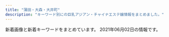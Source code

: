 ```yaml
---
title: "蒲田・大森・大井町"
description: "キーワード別にの巨乳アジアン・チャイナエステ嬢情報をまとめました。"
---
```


新着画像と新着キーワードをまとめています。
2021年06月02日の情報です。

<DmmAffiliateIns />
<KeywordTable
  shops={
    [
    {
        "name": "\u4fe1\u8afe",
        "img_links": [
            "http://www.es-kizuna.com/images/acc_11.jpg",
            "http://www.es-kizuna.com/images/acc_10.jpg",
            "http://www.es-kizuna.com/images/upload/thumb/51167bb9818d647a.jpg",
            "http://www.es-kizuna.com/images/upload/6453e2e9c3a4d010.jpg",
            "http://www.es-kizuna.com/images/upload/176c5dafbf5a471f.jpg",
            "http://www.es-kizuna.com/images/upload/90479f4e0f80f012.jpg",
            "http://www.es-kizuna.com/images/upload/thumb/cb8510a706fab39a.jpg",
            "http://www.es-kizuna.com/images/upload/0e136c01c9b7ee9f.jpg",
            "http://www.es-kizuna.com/images/index_07.jpg",
            "http://www.es-kizuna.com/images/sys.jpg",
            "http://www.es-kizuna.com/images/upload/5d70ee2b832fe6be.jpg",
            "http://www.es-kizuna.com/images/upload/51fd5ad614fd9171.jpg",
            "http://www.es-kizuna.com/images/upload/a3fc0798b98de17a.jpg",
            "http://www.es-kizuna.com/images/index_09.jpg",
            "http://www.es-kizuna.com/images/upload/cb8510a706fab39a.jpg",
            "http://www.es-kizuna.com/images/index_08.jpg",
            "http://www.es-kizuna.com/images/upload/74cd025a30d9e087.jpg",
            "http://www.es-kizuna.com/images/upload/af4e2bbad7299fcd.jpg",
            "http://www.es-kizuna.com/images/upload/thumb/048b127f7fe7756c.jpg",
            "http://www.es-kizuna.com/images/index_06.jpg",
            "http://www.es-kizuna.com/images/index_05.jpg",
            "http://www.es-kizuna.com/images/upload/thumb/70b3f2c5fd5ba3c2.jpg",
            "http://www.es-kizuna.com/images/staff_10.jpg",
            "http://www.es-kizuna.com/images/upload/thumb/eb01fa6066ea365b.jpg",
            "http://www.es-kizuna.com/images/upload/966712cc580a2c90.jpg",
            "http://www.es-kizuna.com/images/upload/thumb/a3fc0798b98de17a.jpg",
            "http://www.es-kizuna.com/images/upload/thumb/3f05da7e8b1e2a64.jpg",
            "http://www.es-kizuna.com/images/info_10.jpg",
            "http://www.es-kizuna.com/images/upload/512a839e9f628217.jpg",
            "http://www.es-kizuna.com/images/upload/thumb/231cb96ee14483b0.jpg",
            "http://www.es-kizuna.com/images/line.jpg",
            "http://www.es-kizuna.com/images/upload/thumb/816b7be31924a7a4.jpg",
            "http://www.es-kizuna.com/images/upload/thumb/0e136c01c9b7ee9f.jpg",
            "http://www.es-kizuna.com/images/nei_13.jpg",
            "http://www.es-kizuna.com/images/upload/cdfe0ac3b37d9e89.jpg",
            "http://www.es-kizuna.com/s/images/icon_staff.png",
            "http://www.es-kizuna.com/images/upload/d60152fbb8818830.jpg",
            "http://www.es-kizuna.com/images/upload/thumb/e3d8e9cc1955e028.jpg",
            "http://www.es-kizuna.com/s/images/icon_topics.png",
            "http://www.es-kizuna.com/s/images/r02.jpg",
            "http://www.es-kizuna.com/images/upload/thumb/906a0df423fbb2d3.jpg",
            "http://www.es-kizuna.com/images/upload/8362069090b0f4f4.jpg",
            "http://www.es-kizuna.com/s/images/icon_tel.png",
            "http://www.es-kizuna.com/s/images/icon_info.png",
            "http://www.es-kizuna.com/images/upload/3f05da7e8b1e2a64.jpg",
            "http://www.es-kizuna.com/s/images/icon_covergirl.png",
            "http://www.es-kizuna.com/images/upload/thumb/cdc7fc1d81334feb.jpg",
            "http://www.es-kizuna.com/images/upload/thumb/90479f4e0f80f012.jpg",
            "http://www.es-kizuna.com/s/images/icon_top.png",
            "http://www.es-kizuna.com/images/rec.jpg",
            "http://www.es-kizuna.com/images/upload/457777bab605fd6c.jpg",
            "http://www.es-kizuna.com/images/upload/057f6eb7b663a5b2.jpg",
            "http://www.es-kizuna.com/images/upload/thumb/cdfe0ac3b37d9e89.jpg",
            "http://www.es-kizuna.com/images/upload/thumb/13be44c647bb867f.jpg",
            "http://www.es-kizuna.com/images/upload/thumb/057f6eb7b663a5b2.jpg",
            "http://www.es-kizuna.com/images/upload/thumb/0c3e441832e219b9.jpg",
            "http://www.es-kizuna.com/images/upload/thumb/2c3b2096bf7b4e42.jpg",
            "http://www.es-kizuna.com/images/upload/thumb/7838ea888884524b.jpg",
            "http://www.es-kizuna.com/s/girl/01.jpg",
            "http://www.es-kizuna.com/images/upload/thumb/6453e2e9c3a4d010.jpg",
            "http://www.es-kizuna.com/images/upload/0c3e441832e219b9.jpg",
            "http://www.es-kizuna.com/images/upload/906a0df423fbb2d3.jpg",
            "http://www.es-kizuna.com/images/upload/eb01fa6066ea365b.jpg",
            "http://www.es-kizuna.com/images/index_02.jpg",
            "http://www.es-kizuna.com/images/link_10.jpg",
            "http://www.es-kizuna.com/s/images/r03.jpg",
            "http://www.es-kizuna.com/images/upload/20f11bb41bae978b.jpg",
            "http://www.es-kizuna.com/images/upload/e7512ab59589d7df.jpg",
            "http://www.es-kizuna.com/images/02.jpg",
            "http://www.es-kizuna.com/images/upload/thumb/c960f33dbf650433.jpg",
            "http://www.es-kizuna.com/images/upload/4fb7a6900b967f30.jpg",
            "http://www.es-kizuna.com/images/upload/e3d8e9cc1955e028.jpg",
            "http://www.es-kizuna.com/images/upload/thumb/4fb7a6900b967f30.jpg",
            "http://www.es-kizuna.com/s/images/r05.jpg",
            "http://www.es-kizuna.com/images/upload/thumb/d60152fbb8818830.jpg",
            "http://www.es-kizuna.com/images/index_13.jpg",
            "http://www.es-kizuna.com/images/upload/thumb/d9992ab71594c264.jpg",
            "http://www.es-kizuna.com/images/upload/thumb/af4e2bbad7299fcd.jpg",
            "http://www.es-kizuna.com/girl/02.jpg",
            "http://www.es-kizuna.com/images/index_11.jpg",
            "http://www.es-kizuna.com/images/upload/thumb/8362069090b0f4f4.jpg",
            "http://www.es-kizuna.com/images/upload/thumb/7aeb4177adab3adb.jpg",
            "http://www.es-kizuna.com/images/upload/thumb/e7512ab59589d7df.jpg",
            "http://www.es-kizuna.com/images/upload/816b7be31924a7a4.jpg",
            "http://www.es-kizuna.com/images/index_04.jpg",
            "http://www.es-kizuna.com/images/upload/thumb/325450f713ec1345.jpg",
            "http://www.es-kizuna.com/images/upload/thumb/35306ad0d9e9ff00.jpg",
            "http://www.es-kizuna.com/images/upload/thumb/457777bab605fd6c.jpg",
            "http://www.es-kizuna.com/images/upload/d9992ab71594c264.jpg",
            "http://www.es-kizuna.com/images/upload/thumb/5f28f084cf9311ec.jpg",
            "http://www.es-kizuna.com/images/upload/thumb/20f11bb41bae978b.jpg",
            "http://www.es-kizuna.com/images/upload/thumb/51fd5ad614fd9171.jpg",
            "http://www.es-kizuna.com/s/images/r01.jpg",
            "http://www.es-kizuna.com/images/upload/c960f33dbf650433.jpg",
            "http://www.es-kizuna.com/images/upload/231cb96ee14483b0.jpg",
            "http://www.es-kizuna.com/images/upload/4bb15c40db5d3b9b.jpg",
            "http://www.es-kizuna.com/images/upload/thumb/966712cc580a2c90.jpg",
            "http://www.es-kizuna.com/images/upload/cdc7fc1d81334feb.jpg",
            "http://www.es-kizuna.com/images/upload/70b3f2c5fd5ba3c2.jpg",
            "http://www.es-kizuna.com/images/upload/4e06a72d8daae521.jpg",
            "http://www.es-kizuna.com/images/01.jpg",
            "http://www.es-kizuna.com/images/upload/thumb/176c5dafbf5a471f.jpg",
            "http://www.es-kizuna.com/images/upload/7838ea888884524b.jpg",
            "http://www.es-kizuna.com/images/upload/03e6c9860ab53664.jpg",
            "http://www.es-kizuna.com/images/sys_10.jpg",
            "http://www.es-kizuna.com/images/upload/thumb/fc1e816a0e9f3d61.jpg",
            "http://www.es-kizuna.com/images/upload/thumb/5d70ee2b832fe6be.jpg",
            "http://www.es-kizuna.com/images/rec_10.jpg",
            "http://www.es-kizuna.com/images/upload/thumb/4e06a72d8daae521.jpg",
            "http://www.es-kizuna.com/images/index_03.jpg",
            "http://www.es-kizuna.com/images/upload/thumb/03e6c9860ab53664.jpg",
            "http://www.es-kizuna.com/images/upload/thumb/512a839e9f628217.jpg",
            "http://www.es-kizuna.com/images/upload/thumb/4bb15c40db5d3b9b.jpg",
            "http://www.es-kizuna.com/images/upload/thumb/005440d58cf3c3e3.jpg",
            "http://www.es-kizuna.com/images/upload/thumb/74cd025a30d9e087.jpg"
        ],
        "keywords": {
            "C": 14,
            "85": 34,
            "88": 10,
            "D": 42,
            "84": 4,
            "\u30bb\u30af\u30b7\u30fc": 1,
            "F": 4,
            "E": 14,
            "86": 16,
            "87": 10
        },
        "station": "JR\u84b2\u7530\u99c5\u6771\u53e3",
        "url": "http://www.es-kizuna.com/"
    },
    {
        "img_links": [
            "http://eskk.healing-ai.net/uploads/2019/07/2.jpg",
            "http://eskk.healing-ai.net/uploads/2019/05/ai2-1.jpg",
            "http://eskk.healing-ai.net/uploads/2019/05/g4.jpg",
            "http://www.healing-ai.net/images/top2.png",
            "http://eskk.healing-ai.net/uploads/2019/05/ai1-1.jpg",
            "http://eskk.healing-ai.net/uploads/2021/03/2.jpg",
            "http://eskk.healing-ai.net/uploads/2019/12/1-1.jpg",
            "http://eskk.healing-ai.net/uploads/2019/06/g0.jpg",
            "http://eskk.healing-ai.net/uploads/2021/03/4.jpg",
            "http://eskk.healing-ai.net/uploads/2019/05/ai3.jpg",
            "http://eskk.healing-ai.net/uploads/2019/12/3.jpg",
            "http://eskk.healing-ai.net/uploads/2020/01/g3.jpg",
            "http://eskk.healing-ai.net/uploads/2019/07/3.jpg",
            "http://eskk.healing-ai.net/uploads/g8-1.jpg",
            "http://www.healing-ai.net/images/bnr_reserve_01.jpg",
            "http://eskk.healing-ai.net/uploads/2019/05/nana3.jpg",
            "http://eskk.healing-ai.net/uploads/2020/01/g1.jpg",
            "http://eskk.healing-ai.net/uploads/2020/01/g2.jpg",
            "http://eskk.healing-ai.net/uploads/2019/11/koko.jpg",
            "http://www.healing-ai.net/images/img_mainvisual_01.png",
            "http://eskk.healing-ai.net/uploads/2021/03/1.jpg",
            "http://eskk.healing-ai.net/uploads/2019/07/1.jpg",
            "http://www.healing-ai.net/images/img_mainvisual_02.png",
            "http://www.healing-ai.net/images/icon_new.png",
            "http://eskk.healing-ai.net/uploads/2019/05/nana2.jpg",
            "http://eskk.healing-ai.net/uploads/2021/03/3.jpg",
            "http://eskk.healing-ai.net/uploads/2019/12/2-1.jpg",
            "http://eskk.healing-ai.net/uploads/2020/12/g1.jpg",
            "http://eskk.healing-ai.net/uploads/2019/05/g3.jpg",
            "http://eskk.healing-ai.net/uploads/2020/12/g2.jpg",
            "https://www.a-side.com/ad/koko/include/banner/koko_200x40.png",
            "http://eskk.healing-ai.net/uploads/2019/05/mika.jpg",
            "http://eskk.healing-ai.net/uploads/2020/10/g1.jpg",
            "http://www.healing-ai.net/images/img_mainvisual_03.png"
        ],
        "station": "JR\u84b2\u7530\u99c5\u6771\u53e3",
        "keywords": {
            "90": 3,
            "\u30bb\u30af\u30b7\u30fc": 2,
            "\u80f8": 1,
            "82": 6,
            "96": 3,
            "88": 2,
            "83": 6,
            "C": 11,
            "F": 5,
            "80": 3,
            "98": 2,
            "D": 4,
            "H": 3,
            "85": 7,
            "84": 2
        },
        "name": "\u30d2\u30fc\u30ea\u30f3\u30b0\u611b",
        "url": "http://www.healing-ai.net/"
    },
    {
        "station": "JR\u84b2\u7530\u99c5\u897f\u53e3",
        "img_links": [
            "http://u-care.ests.jp/photos/sites/36/2021/04/2021040821454611.jpeg",
            "http://u-care.ests.jp/images/pick_bj1.jpg",
            "http://u-care.ests.jp/images/s.png",
            "http://u-care.ests.jp/photos/sites/36/2021/05/2021050803451611.jpeg",
            "http://u-care.ests.jp/images/s_face.jpg",
            "http://u-care.ests.jp/photos/sites/36/2020/12/2020120314112720.jpg",
            "http://u-care.ests.jp/photos/sites/36/2019/07/2019072818340893.jpg",
            "http://u-care.ests.jp/photos/sites/36/2019/11/2019110314145623.jpg",
            "http://u-care.ests.jp/photos/sites/36/2019/07/2019072818341268.jpg",
            "http://u-care.ests.jp/images/hua.png",
            "http://u-care.ests.jp/photos/sites/36/2021/05/2021050915502499.jpeg",
            "http://u-care.ests.jp/photos/sites/36/2021/04/2021042523083797.jpeg",
            "http://u-care.ests.jp/images/room1.jpg",
            "http://u-care.ests.jp/photos/sites/36/2020/01/2020012715190876.jpg",
            "http://u-care.ests.jp/photos/sites/36/2021/02/2021020516324022.jpg",
            "http://u-care.ests.jp/images/pick_bj3.jpg",
            "http://u-care.ests.jp/photos/sites/36/2020/12/2020120314113358.jpg",
            "http://u-care.ests.jp/images/new.jpg",
            "http://u-care.ests.jp/images/room3.jpg",
            "http://u-care.ests.jp/images/s_blog.jpg",
            "http://u-care.ests.jp/photos/sites/36/2021/05/2021050915503123.jpeg",
            "http://u-care.ests.jp/photos/sites/36/2019/07/2019072818372591.jpg",
            "http://u-care.ests.jp/photos/sites/36/2021/04/2021042523083640.jpeg",
            "http://u-care.ests.jp/photos/sites/36/2021/04/2021040821455253.jpeg",
            "http://u-care.ests.jp/images/room6.jpg",
            "http://u-care.ests.jp/images/room2.jpg",
            "http://u-care.ests.jp/images/nbj3.jpg",
            "http://u-care.ests.jp/photos/sites/36/2020/01/2020012715190245.jpg",
            "http://u-care.ests.jp/images/s1.png",
            "http://u-care.ests.jp/photos/sites/36/2021/05/2021050803451364.jpeg",
            "http://u-care.ests.jp/photos/sites/36/2021/02/2021020516323421.jpg",
            "http://u-care.ests.jp/photos/sites/36/2019/07/2019072818341463.jpg",
            "http://u-care.ests.jp/photos/sites/36/2019/07/2019072818340741.jpg",
            "http://u-care.ests.jp/images/a.png",
            "http://u-care.ests.jp/photos/sites/36/2019/07/201907281834129.jpg",
            "http://u-care.ests.jp/photos/sites/36/2021/05/202105080345158.jpeg",
            "http://u-care.ests.jp/photos/sites/36/2020/12/2020120314112231.jpg",
            "http://u-care.ests.jp/photos/sites/36/2020/11/2020112313092447.jpg",
            "http://u-care.ests.jp/photos/sites/36/2019/07/2019072818341331.jpg",
            "http://u-care.ests.jp/images/s_pick.jpg",
            "http://u-care.ests.jp/photos/sites/36/2021/05/2021050915511431.jpeg",
            "http://u-care.ests.jp/images/twitter.jpg",
            "http://u-care.ests.jp/photos/sites/36/2019/11/2019110314145767.jpg",
            "http://u-care.ests.jp/images/b.png",
            "http://u-care.ests.jp/images/top.png",
            "http://u-care.ests.jp/photos/sites/36/2019/07/201907281834152.jpg",
            "http://u-care.ests.jp/images/cocoiineputiandian.jpg",
            "http://u-care.ests.jp/images/1.jpg",
            "http://u-care.ests.jp/images/nbj1.jpg",
            "http://u-care.ests.jp/photos/sites/36/2020/11/2020112313091813.jpg",
            "http://u-care.ests.jp/images/room4.jpg",
            "http://u-care.ests.jp/photos/sites/36/2021/04/2021042523083915.jpeg",
            "http://u-care.ests.jp/images/s_link.jpg",
            "http://u-care.ests.jp/images/mobile.jpg",
            "http://u-care.ests.jp/images/s_staff.jpg",
            "http://u-care.ests.jp/images/room5.jpg"
        ],
        "name": "CoCo.\u30a4\u30a4\u306d!",
        "keywords": {
            "86": 40,
            "89": 28,
            "E": 14,
            "85": 28,
            "C": 12,
            "F": 14,
            "87": 68,
            "D": 124
        },
        "url": "http://u-care.ests.jp/"
    },
    {
        "name": "Princess",
        "station": "JR\u84b2\u7530\u99c5\u897f\u53e3",
        "keywords": {
            "88": 5,
            "86": 1,
            "D": 14,
            "91": 4,
            "85": 4
        },
        "img_links": [
            "http://www.es-princess.com/images/upload/thumb/e5f6402b9bb3e639.jpeg",
            "http://www.es-princess.com/images/upload/thumb/199865d366667d99.jpg",
            "http://www.es-princess.com/images/index_19.jpg",
            "http://www.es-princess.com/s/images/t2.jpg",
            "http://www.es-princess.com/images/upload/thumb/4fbbf39dbb4b5671.jpeg",
            "http://www.es-princess.com/images/info_13.jpg",
            "http://www.es-princess.com/images/index_31.jpg",
            "http://www.es-princess.com/s/images/slider/prev.png",
            "http://www.es-princess.com/images/upload/thumb/18e6044b88e2d742.jpg",
            "http://www.es-princess.com/images/upload/thumb/1a80890acbd23f61.jpg",
            "http://www.es-princess.com/s/images/slider/next.png",
            "http://www.es-princess.com/s/images/t6.jpg",
            "http://www.es-princess.com/images/upload/thumb/abb982c0ed8c784a.jpg",
            "http://www.es-princess.com/images/upload/thumb/33b8e868c76e480e.jpg",
            "http://www.es-princess.com/images/index_21.jpg",
            "http://www.es-princess.com/images/index_28.jpg",
            "http://www.es-princess.com/images/upload/thumb/5a01d26b03ae3963.jpg",
            "http://www.es-princess.com/images/index_35.jpg",
            "http://www.es-princess.com/images/rec_13.jpg",
            "http://www.es-princess.com/images/index_17.jpg",
            "http://www.es-princess.com/images/info.jpg",
            "http://www.es-princess.com/s/image/nav_hotel.png",
            "http://www.es-princess.com/images/02.jpg",
            "http://www.es-princess.com/images/upload/thumb/8daadfa86c3af0ee.jpg",
            "http://www.es-princess.com/s/images/slider/2.jpg",
            "http://www.es-princess.com/images/upload/thumb/05aaf6a4110be4ac.jpg",
            "http://www.es-princess.com/s/image/nav_topics.png",
            "http://www.es-princess.com/images/index_03.jpg",
            "http://www.es-princess.com/images/upload/thumb/d0adbd6a55204cc6.jpg",
            "http://www.es-princess.com/images/upload/thumb/7358bb17b522d506.jpg",
            "http://www.es-princess.com/s/uploads/02.jpg",
            "http://www.es-princess.com/s/image/nav_top.png",
            "http://www.es-princess.com/s/uploads/01.jpg",
            "http://www.es-princess.com/images/upload/thumb/440836ac204e3ae6.jpg",
            "http://www.es-princess.com/images/rec.jpg",
            "http://www.es-princess.com/images/upload/thumb/380cd518ae78d99c.jpg",
            "http://www.es-princess.com/s/images/service_07.png",
            "http://www.es-princess.com/images/upload/thumb/570cec0ed7dbb299.jpg",
            "http://www.es-princess.com/s/images/okubokomachi.jpg",
            "http://www.es-princess.com/images/upload/thumb/b673f5c7b6c0c654.jpg",
            "http://www.es-princess.com/images/upload/thumb/966442429a421ade.jpg",
            "http://www.es-princess.com/s/image/nav_manga.png",
            "http://www.es-princess.com/s/images/tel.png",
            "http://es-princess.com/images/index_06.jpg",
            "http://www.es-princess.com/images/upload/thumb/c191f88ab8347247.jpg",
            "http://www.es-princess.com/s/images/t3.jpg",
            "http://www.es-princess.com/images/index_13.jpg",
            "http://www.es-princess.com/images/upload/thumb/af672e0eb7d28ee6.jpg",
            "http://www.es-princess.com/images/index_24.jpg",
            "http://www.es-princess.com/s/images/service_01.png",
            "http://www.es-princess.com/images/index_34.jpg",
            "http://www.es-princess.com/images/index_01.jpg",
            "http://www.es-princess.com/images/index_36.jpg",
            "http://www.es-princess.com/images/index_04.jpg",
            "http://www.es-princess.com/images/upload/thumb/b5e216c30766fe2c.jpg",
            "http://www.es-princess.com/images/upload/thumb/ba9e1b4477f15b72.jpg",
            "http://www.es-princess.com/images/upload/thumb/140d1b4166940516.jpg",
            "http://www.es-princess.com/s/uploads/04.jpg",
            "http://www.es-princess.com/images/index_05.jpg",
            "http://www.es-princess.com/images/upload/thumb/5e0537ee102a37b1.jpg",
            "http://www.es-princess.com/s/images/t7.jpg",
            "http://www.es-princess.com/images/upload/thumb/34d0c1f12f3d1581.jpg",
            "http://www.es-princess.com/s/images/pc.png",
            "http://www.es-princess.com/images/staff_13.jpg",
            "http://www.es-princess.com/images/index_15.jpg",
            "http://www.es-princess.com/images/index_27.jpg",
            "http://www.es-princess.com/s/images/top_2.jpg",
            "http://www.es-princess.com/s/uploads/02a.jpg",
            "http://www.es-princess.com/images/upload/thumb/c9fd1fe34ca64bc2.png",
            "http://www.es-princess.com/s/images/t1.jpg",
            "http://es-princess.com/images/index_07.jpg",
            "http://www.es-princess.com/images/upload/thumb/99ff32906f064430.jpg",
            "http://www.es-princess.com/images/upload/thumb/4caabf554de9febf.jpg",
            "http://www.es-princess.com/images/upload/thumb/a77e3ba56953c62a.jpg",
            "http://www.es-princess.com/images/upload/thumb/28d10c17ec4ef55b.jpg",
            "http://www.es-princess.com/images/foot_34.jpg",
            "http://www.es-princess.com/images/index_23.jpg",
            "http://www.es-princess.com/images/upload/thumb/977b6b56e17935b8.jpg",
            "http://www.es-princess.com/images/upload/thumb/a73cd0efe4586362.jpg",
            "http://www.es-princess.com/images/upload/thumb/d7645c329c045bbf.jpg",
            "http://www.es-princess.com/s/image/nav_cast.png",
            "http://www.es-princess.com/s/images/iphone.png",
            "http://www.es-princess.com/images/index_18.jpg",
            "http://www.es-princess.com/images/upload/thumb/026f0a00a7ebcac9.jpg",
            "http://www.es-princess.com/s/images/t4.jpg",
            "http://www.es-princess.com/images/index_07.jpg",
            "http://www.es-princess.com/s/images/slider/1.jpg",
            "http://www.es-princess.com/images/upload/thumb/9081c49e0239e8dc.jpg",
            "http://www.es-princess.com/images/index_29.jpg",
            "http://www.es-princess.com/images/upload/thumb/123b8dc1f8010cd7.jpg",
            "http://www.es-princess.com/images/01.jpg",
            "http://www.es-princess.com/images/upload/thumb/fac24168ab90cc92.jpg",
            "http://www.es-princess.com/images/index_02.jpg",
            "http://www.es-princess.com/s/images/t5.jpg",
            "http://www.es-princess.com/images/03.jpg",
            "http://www.es-princess.com/s/image/nav_sys.png",
            "http://www.es-princess.com/s/images/slider/3.jpg",
            "http://www.es-princess.com/images/index_06.jpg",
            "http://www.es-princess.com/images/upload/thumb/0403172defd2aa75.jpg",
            "http://www.es-princess.com/images/upload/thumb/cc93f6d3b2f1a8dd.jpg",
            "http://www.es-princess.com/girl/01.jpg",
            "http://www.es-princess.com/images/upload/thumb/667df216753c34cf.jpg",
            "http://www.es-princess.com/s/images/t8.jpg",
            "http://www.es-princess.com/images/upload/thumb/314d78dc282a338e.jpg",
            "http://www.es-princess.com/images/upload/thumb/befa35bfd3fcc1cf.jpg",
            "http://www.es-princess.com/s/images/service_03.png",
            "http://www.es-princess.com/images/index_25.jpg"
        ],
        "url": "http://www.es-princess.com/"
    },
    {
        "img_links": [
            "http://syarumu.net/up/newsimg/201707272103202.jpg",
            "http://syarumu.net/up/uploads/20160812161741aiko.jpg",
            "http://syarumu.net/up/uploads/20190912225320hina.jpg",
            "http://syarumu.net/up/uploads/20190522203024saori2.jpg",
            "http://syarumu.net/up/uploads/20190516212007k2.jpg",
            "http://syarumu.net/up/uploads/20171119193015nana3.jpg",
            "http://syarumu.net/images/tel.jpg",
            "http://syarumu.net/up/uploads/20190912225327hina1.jpg",
            "http://syarumu.net/up/uploads/20190903230049natumi.jpg",
            "http://syarumu.net/up/uploads/20190426134943sumire1.jpg",
            "http://syarumu.net/up/uploads/20180802213619serina1.jpg",
            "http://syarumu.net/up/uploads/20181204215307yurika.jpg",
            "http://syarumu.net/up/uploads/20171119193048nana4.jpg",
            "http://syarumu.net/up/uploads/20190525003732risa.jpg",
            "http://syarumu.net/up/newsimg/20180519143336risa1.jpg",
            "http://syarumu.net/up/uploads/20160813224746kasumi.jpg",
            "http://syarumu.net/up/uploads/20190426134932sumire.jpg",
            "http://syarumu.net/up/uploads/20191028120109pre.jpg",
            "http://syarumu.net/up/uploads/20180802213607serina.jpg",
            "http://syarumu.net/up/uploads/20190525003719risa1.jpg",
            "http://syarumu.net/up/uploads/20190819221937moe.jpg",
            "http://syarumu.net/up/uploads/20170406223535mao.jpg",
            "http://syarumu.net/up/uploads/20170108170417kira4.jpg",
            "http://syarumu.net/up/uploads/20190813233629mirai2.jpg",
            "http://syarumu.net/up/uploads/20180802213555serina2.jpg",
            "http://syarumu.net/up/uploads/20190516211959k1.jpg",
            "http://syarumu.net/up/uploads/20191121214351yua.jpg",
            "http://syarumu.net/up/uploads/20190912225334hina2.jpg",
            "http://syarumu.net/up/uploads/20170106012055kira3.jpg",
            "http://syarumu.net/up/uploads/20190903230049natumi2.jpg",
            "http://syarumu.net/up/uploads/2020062222282211.jpg",
            "http://syarumu.net/up/uploads/20190522203018saori1.jpg",
            "http://syarumu.net/up/uploads/20171016204051mayumi2.jpg",
            "http://syarumu.net/up/uploads/20201008205617r.jpg",
            "http://syarumu.net/up/newsimg/20180519150354kanaa.jpg",
            "http://syarumu.net/up/uploads/2017101023014120170519212939eri1.jpg",
            "http://syarumu.net/up/uploads/20161219214103hitomi1.jpg",
            "http://syarumu.net/up/newsimg/20171016204113mayumi1.jpg",
            "http://syarumu.net/up/uploads/20160812161757aiko4.jpg",
            "http://syarumu.net/up/uploads/20190301204316ayako.jpg",
            "http://syarumu.net/up/uploads/20190720013113erika.jpg",
            "http://syarumu.net/up/uploads/20200728221316kan.jpg",
            "http://syarumu.net/up/uploads/20171001173455haruka.jpg",
            "http://syarumu.net/images/qr.jpg",
            "http://syarumu.net/up/uploads/20190301204324ayako1.jpg",
            "http://syarumu.net/up/uploads/20171016204051mayumi1.jpg",
            "http://syarumu.net/up/uploads/20171016204051mayumi.jpg",
            "http://syarumu.net/up/uploads/20191121214442AXKE6657.jpg",
            "http://syarumu.net/up/uploads/20200728221353kana.jpg",
            "http://syarumu.net/up/uploads/202006222228319.jpg",
            "http://syarumu.net/up/uploads/20160812161809aiko5.jpg",
            "http://syarumu.net/images/qj.jpg",
            "http://syarumu.net/up/newsimg/20170406223636mao.jpg",
            "http://syarumu.net/images/price.jpg",
            "http://syarumu.net/up/uploads/20190714114509image.jpeg",
            "http://syarumu.net/up/uploads/20160811191905hitomi.jpg",
            "http://syarumu.net/up/uploads/20180802213749ai.jpg",
            "http://syarumu.net/images/info.png"
        ],
        "keywords": {},
        "station": "JR\u84b2\u7530\u99c5\u6771\u53e3",
        "name": "\u30b7\u30e3\u30eb\u30e0",
        "url": "http://syarumu.net"
    },
    {
        "name": "\u5e73\u548c",
        "img_links": [
            "http://heiwa-massage.work/img/st1.jpg",
            "http://heiwa-massage.work/img/st2.jpg",
            "http://heiwa-massage.work/sp/img/cam.jpg",
            "http://heiwa-massage.work/img/fla1.jpg",
            "http://heiwa-massage.work/img/s3.jpg",
            "http://heiwa-massage.work/img/fla2.jpg",
            "http://heiwa-massage.work/sp/img/sys.jpg",
            "http://heiwa-massage.work/sp/img/botton.jpg",
            "http://heiwa-massage.work/img/sta3.jpg",
            "http://heiwa-massage.work/img/botton.jpg",
            "http://heiwa-massage.work/img/acc.jpg",
            "http://heiwa-massage.work/img/fla3.jpg",
            "http://heiwa-massage.work/img/mo.png",
            "http://heiwa-massage.work/sp/img/acc.jpg",
            "http://heiwa-massage.work/img/nos.jpg",
            "http://heiwa-massage.work/sp/img/time.jpg",
            "http://heiwa-massage.work/sp/img/s2.jpg",
            "http://heiwa-massage.work/sp/img/t-a.jpg",
            "http://heiwa-massage.work/sp/img/t-o.jpg",
            "http://heiwa-massage.work/sp/img/t-t.jpg",
            "http://heiwa-massage.work/sp/img/s1.jpg",
            "http://heiwa-massage.work/sp/img/pc.jpg",
            "http://heiwa-massage.work/sp/img/tit.jpg",
            "http://heiwa-massage.work/sp/img/p2.jpg",
            "http://heiwa-massage.work/img/s1.jpg",
            "http://heiwa-massage.work/sp/img/p1.jpg",
            "http://heiwa-massage.work/img/st3.jpg",
            "http://heiwa-massage.work/sp/img/tel.jpg",
            "http://heiwa-massage.work/sp/img/pic.jpg",
            "http://heiwa-massage.work/img/sta1.jpg",
            "http://heiwa-massage.work/sp/img/p3.jpg",
            "http://heiwa-massage.work/sp/img/add.jpg",
            "http://heiwa-massage.work/img/s2.jpg",
            "http://heiwa-massage.work/sp/img/t-s.jpg",
            "http://heiwa-massage.work/img/sta2.jpg",
            "http://heiwa-massage.work/sp/img/s3.jpg",
            "http://heiwa-massage.work/sp/img/info.jpg",
            "http://heiwa-massage.work/sp/img/t-r.jpg",
            "http://heiwa-massage.work/img/head.jpg"
        ],
        "keywords": {
            "88": 2,
            "E": 1,
            "87": 2,
            "86": 2,
            "C": 11,
            "D": 1
        },
        "station": "\u5e73\u548c\u5cf6\u99c5\u897f\u53e3",
        "url": "http://heiwa-massage.work/"
    },
    {
        "station": "JR\u84b2\u7530\u99c5\u897f\u53e3",
        "keywords": {
            "\u4e73": 3
        },
        "url": "http://diana.jeez.jp/",
        "img_links": [
            "http://diana.jeez.jp/public/20180929-222629-193.jpeg",
            "http://diana.jeez.jp/public/20210521-094009-263.jpeg",
            "http://diana.jeez.jp/public/20190710-152027-812.jpeg",
            "http://diana.jeez.jp/public/20181111-190402-789.jpeg",
            "http://diana.jeez.jp/public/20191109-124210-239.jpeg",
            "http://diana.jeez.jp/public/20181111-190250-481.jpeg",
            "http://diana.jeez.jp/public/20191210-122526-507.jpeg",
            "http://diana.jeez.jp/public/20210510-143508-126.jpeg",
            "http://diana.jeez.jp/public/20190728-125640-302.jpeg",
            "http://diana.jeez.jp/public/20191220-001603-640.jpeg",
            "http://diana.jeez.jp/public/20190610-162055-294.jpeg",
            "http://diana.jeez.jp/public/20190426-105139-740.jpg",
            "http://diana.jeez.jp/public/20200103-105226-562.jpeg",
            "http://diana.jeez.jp/ueditor/php/upload/image/20190424/1556109007155859.jpg",
            "http://diana.jeez.jp/public/20181111-190416-494.jpeg",
            "http://diana.jeez.jp/public/20190613-175853-722.jpeg",
            "http://diana.jeez.jp/public/20190809-025651-969.jpeg",
            "http://diana.jeez.jp/public/20190610-160901-701.jpeg",
            "http://diana.jeez.jp/public/20210603-001856-196.jpeg",
            "http://diana.jeez.jp/images/girl-z1.jpg",
            "http://diana.jeez.jp/public/20200929-095131-412.jpeg",
            "http://diana.jeez.jp/public/20191224-032315-269.jpeg",
            "http://diana.jeez.jp/images/girl-z2.jpg",
            "http://diana.jeez.jp/public/20190726-190619-915.jpeg",
            "http://diana.jeez.jp/public/20200211-132149-221.jpeg",
            "http://diana.jeez.jp/public/20181111-190307-983.jpeg",
            "http://diana.jeez.jp/public/20200108-170159-924.jpeg"
        ],
        "name": "\u30c0\u30a4\u30a2\u30ca\u30fbDIANA"
    },
    {
        "url": "http://rainbowest.info/",
        "name": "\u30de\u30ea\u30e2",
        "img_links": [
            "http://rainbowest.info/images/t1.png",
            "http://rainbowest.info/up/uploads/20181126232839r.jpg",
            "http://rainbowest.info/images/ttl_staff.png",
            "http://rainbowest.info/images/header_bg.png",
            "http://rainbowest.info/images/ttl_qj.png",
            "http://rainbowest.info/up/uploads/20201030211457ri1.jpg",
            "http://rainbowest.info/images/t2.png",
            "http://rainbowest.info/images/ttl_price.png",
            "http://rainbowest.info/up/uploads/20200920192127a.jpg",
            "http://rainbowest.info/images/s2.jpg",
            "http://rainbowest.info/images/price.jpg",
            "http://rainbowest.info/up/uploads/20181126233152s.jpg",
            "http://rainbowest.info/images/k.png",
            "http://rainbowest.info/images/rec.png",
            "http://rainbowest.info/up/uploads/20201030211630ri2.jpg",
            "http://rainbowest.info/up/uploads/20181126233125aya.jpg"
        ],
        "keywords": {},
        "station": "JR\u84b2\u7530\u99c5\u6771\u53e3"
    },
    {
        "img_links": [
            "http://freesia-este.com/staffPhoto/s20190811161143.jpg",
            "http://freesia-este.com/uploadfiles/images/campaignFreesiaEsteComHaru.jpg",
            "http://freesia-este.com/staffPhoto/b20210403074828.jpg",
            "http://freesia-este.com/staffPhoto/s20210403075229.jpg",
            "http://freesia-este.com/images/access/06.jpg",
            "http://freesia-este.com/images/slider1/01.jpg",
            "http://freesia-este.com/staffPhoto/s20190811160854.jpg",
            "http://freesia-este.com/images/access/02.jpg",
            "http://freesia-este.com/staffPhoto/b20210112143731.jpg",
            "http://freesia-este.com/staffPhoto/b20190811160854.jpg",
            "http://freesia-este.com/images/slider1/03.jpg",
            "http://freesia-este.com/staffPhoto/b20210506154657.jpg",
            "http://freesia-este.com/staffPhoto/s20210527094704.jpg",
            "http://freesia-este.com/staffPhoto/s20210403074828.jpg",
            "http://freesia-este.com/staffPhoto/s20210112143731.jpg",
            "http://freesia-este.com/images/access/04.jpg",
            "http://freesia-este.com/staffPhoto/b20190811161616.jpg",
            "http://freesia-este.com/staffPhoto/s20210506154657.jpg",
            "http://freesia-este.com/images/access/01.jpg",
            "http://freesia-este.com/staffPhoto/s20210403074940.jpg",
            "http://freesia-este.com/staffPhoto/s20190811161616.jpg",
            "http://freesia-este.com/js/sliderLine/slide_prev.png",
            "http://freesia-este.com/staffPhoto/b20210403074940.jpg",
            "http://freesia-este.com/images/access/03.jpg",
            "http://freesia-este.com/images/slider1/02.jpg",
            "http://freesia-este.com/staffPhoto/b20210403075229.jpg",
            "http://freesia-este.com/staffPhoto/s20190811160951.jpg",
            "http://freesia-este.com/staffPhoto/b20190811160951.jpg",
            "http://freesia-este.com/images/returnBtn.png",
            "http://freesia-este.com/js/sliderLine/slide_next.png",
            "http://freesia-este.com/staffPhoto/b20210527094704.jpg",
            "http://freesia-este.com/staffPhoto/b20190811161143.jpg",
            "http://freesia-este.com/images/access/05.jpg",
            "http://freesia-este.com/images/gallery1.png"
        ],
        "name": "\u30d5\u30ea\u30fc\u30b8\u30a2",
        "station": "JR\u84b2\u7530\u99c5\u6771\u53e3",
        "url": "http://freesia-este.com/",
        "keywords": {
            "C": 1,
            "\u30bb\u30af\u30b7\u30fc": 1,
            "F": 1,
            "85": 7,
            "E": 3,
            "86": 1,
            "G": 2,
            "84": 1,
            "D": 3
        }
    },
    {
        "name": "Flower\u30fb\u30d5\u30e9\u30ef\u30fc",
        "img_links": [
            "http://www.floweresthe.com/upload/girl/img01/img1_0006.jpg",
            "http://www.floweresthe.com/upload/girl/img_list01/img_list_0010.jpg",
            "http://www.floweresthe.com/upload/girl/img04/img1_0011.jpg",
            "http://www.floweresthe.com/upload/girl/img02/img1_0010.jpg",
            "http://www.floweresthe.com/img/tit_photo.jpg",
            "http://www.floweresthe.com/upload/girl/img01/img1_0008.jpg",
            "http://www.floweresthe.com/upload/girl/img02/img1_0005.jpg",
            "http://www.floweresthe.com/upload/board/img_1620284948.jpg",
            "http://www.floweresthe.com/img/tit_profile.jpg",
            "http://www.floweresthe.com/upload/girl/img_list01/img_list_0007.jpg",
            "http://www.floweresthe.com/upload/girl/img01/img2_0006.jpg",
            "http://www.floweresthe.com/upload/girl/img01/img1_0004.jpg",
            "http://www.floweresthe.com/upload/girl/img01/img1_0010.jpg",
            "http://www.floweresthe.com/upload/girl/img02/img1_0001.jpg",
            "http://www.floweresthe.com/upload/girl/img04/img1_0001.jpg",
            "http://www.floweresthe.com/upload/girl/img_list01/img_list_0009.jpg",
            "http://www.floweresthe.com/upload/girl/img01/img1_0001.jpg",
            "http://www.floweresthe.com/img/sys2.jpg",
            "http://www.floweresthe.com/upload/girl/img01/img1_0009.jpg",
            "http://www.floweresthe.com/upload/girl/img04/img1_0008.jpg",
            "http://www.floweresthe.com/upload/board/img_1617937698.jpg",
            "http://www.floweresthe.com/upload/girl/img_list01/img_list_0004.jpg",
            "http://www.floweresthe.com/upload/girl/img_list01/img_list_0003.jpg",
            "http://www.floweresthe.com/upload/girl/img04/img1_0006.jpg",
            "http://www.floweresthe.com/img/interior.png",
            "http://www.floweresthe.com/img/main_top.jpg",
            "http://www.floweresthe.com/upload/girl/img01/img1_0007.jpg",
            "http://www.floweresthe.com/img/memu.jpg",
            "http://www.floweresthe.com/img/r3.jpg",
            "http://www.floweresthe.com/upload/girl/img01/img1_0003.jpg",
            "http://www.floweresthe.com/img/tit_girls.jpg",
            "http://www.floweresthe.com/upload/girl/img02/img1_0009.jpg",
            "http://www.floweresthe.com/upload/girl/img02/img1_0008.jpg",
            "http://www.floweresthe.com/upload/girl/img04/img1_0010.jpg",
            "http://www.floweresthe.com/img/r1.jpg",
            "http://www.floweresthe.com/img/bottom.jpg",
            "http://www.floweresthe.com/upload/board/img_1552291455.jpg",
            "http://www.floweresthe.com/upload/girl/img_list01/img_list_0008.jpg",
            "http://www.floweresthe.com/img/lineyoko.jpg",
            "http://www.floweresthe.com/upload/board/img_1551414651.jpg",
            "http://www.floweresthe.com/upload/girl/img04/img1_0009.jpg",
            "http://www.floweresthe.com/upload/girl/img04/img1_0005.jpg",
            "http://www.floweresthe.com/upload/board/img_1570430028.jpg",
            "http://www.floweresthe.com/upload/girl/img02/img1_0007.jpg",
            "http://www.floweresthe.com/img/r4.jpg",
            "http://www.floweresthe.com/upload/girl/img04/img1_0003.jpg",
            "http://www.floweresthe.com/upload/girl/img04/img1_0007.jpg",
            "http://www.floweresthe.com/upload/girl/img01/img1_0011.jpg",
            "http://www.floweresthe.com/upload/girl/img01/img1_0005.jpg",
            "http://www.floweresthe.com/img/r2.jpg",
            "http://www.floweresthe.com/upload/board/img_1599194180.jpg",
            "http://www.floweresthe.com/upload/girl/img_list01/img_list_0006.jpg",
            "http://www.floweresthe.com/upload/girl/img02/img1_0011.jpg",
            "http://www.floweresthe.com/upload/girl/img02/img1_0006.jpg",
            "http://www.floweresthe.com/upload/girl/img_list01/img_list_0011.jpg",
            "http://www.floweresthe.com/upload/girl/img_list01/img_list_0005.jpg",
            "http://www.floweresthe.com/img/sys1.jpg",
            "http://www.floweresthe.com/upload/girl/img02/img1_0003.jpg",
            "http://www.floweresthe.com/upload/girl/img_list01/img_list_0001.jpg",
            "http://www.floweresthe.com/upload/girl/img02/img1_0004.jpg",
            "http://www.floweresthe.com/upload/girl/img04/img1_0004.jpg"
        ],
        "url": "http://www.floweresthe.com/",
        "station": "JR\u84b2\u7530\u99c5\u6771\u53e3",
        "keywords": {
            "C": 49,
            "85": 12,
            "D": 31,
            "86": 23,
            "87": 39
        }
    },
    {
        "url": "http://www.sea-love-hsl.info/",
        "keywords": {
            "F": 2,
            "86": 4,
            "C": 21,
            "90": 3,
            "83": 1,
            "D": 5,
            "84": 4,
            "85": 1,
            "E": 1
        },
        "station": "JR\u84b2\u7530\u99c5\u6771\u53e3",
        "name": "\u6d77\u305d\u306e\u611b",
        "img_links": [
            "http://www.sea-love-hsl.info/uploads/sealove/images/movie.jpg",
            "http://www.sea-love-hsl.info/uploads/sealove/A8D1795E-CA06-4472-A635-D7A02AEF80C8-300x400.jpeg",
            "http://www.sea-love-hsl.info/uploads/sealove/IMG_1060-768x1024.jpg",
            "http://www.sea-love-hsl.info/uploads/sealove/A8D1795E-CA06-4472-A635-D7A02AEF80C8-768x1024.jpeg",
            "http://www.sea-love-hsl.info/uploads/sealove/4C0568AE-93B2-47E4-808D-BA5ED67DA4B9-768x1024.jpeg",
            "http://www.sea-love-hsl.info/uploads/sealove/staff_1.jpg",
            "http://www.sea-love-hsl.info/uploads/sealove/QQ\u56fe\u72472015102419044325-300x400.jpg",
            "http://www.sea-love-hsl.info/uploads/sealove/images/mobile.jpg",
            "http://www.sea-love-hsl.info/uploads/sealove/link_1.jpg",
            "http://www.sea-love-hsl.info/uploads/sealove/images/n3.jpg",
            "http://www.sea-love-hsl.info/uploads/sealove/D792F195-6C3F-4A81-9C18-BEB1DEC0489F.jpeg",
            "http://www.sea-love-hsl.info/uploads/sealove/5AE848B7-49E7-4403-A738-2D85BF2E4059-300x400.jpeg",
            "http://www.sea-love-hsl.info/uploads/sealove/images/girl-z2.jpg",
            "http://www.sea-love-hsl.info/uploads/sealove/images/n1.jpg",
            "http://www.sea-love-hsl.info/uploads/sealove/721016606079-768x1024.jpg",
            "http://www.sea-love-hsl.info/uploads/sealove/545B5715-528D-4E72-9F31-7AFF1422771C-768x1024.jpeg",
            "http://www.sea-love-hsl.info/uploads/sealove/images/end1.jpg",
            "http://www.sea-love-hsl.info/uploads/sealove/5AE848B7-49E7-4403-A738-2D85BF2E4059-768x1024.jpeg",
            "http://www.sea-love-hsl.info/uploads/sealove/QQ\u56fe\u72472015102419044325-e1449569209313.jpg",
            "http://www.sea-love-hsl.info/uploads/sealove/IMG_1490-768x1024.jpg",
            "http://www.sea-love-hsl.info/uploads/sealove/top1.jpg",
            "http://www.sea-love-hsl.info/uploads/sealove/images/girl-z1.jpg",
            "http://www.sea-love-hsl.info/uploads/sealove/720870627235-e1385965056315.jpg",
            "http://www.sea-love-hsl.info/uploads/sealove/IMG_1490-300x400.jpg",
            "http://www.sea-love-hsl.info/uploads/sealove/images/news1.jpg"
        ]
    },
    {
        "station": "\u9752\u7269\u6a2a\u4e01\u99c5",
        "img_links": [
            "http://kenkounoie.relax-fk.com/images/cast05.png",
            "http://kenkounoie.relax-fk.com/images/main-visual.png",
            "http://kenkounoie.relax-fk.com/images/cast04.png",
            "http://kenkounoie.relax-fk.com/images/cast06.png",
            "http://kenkounoie.relax-fk.com/images/kansen.png",
            "http://kenkounoie.relax-fk.com/images/cast07.png",
            "http://kenkounoie.relax-fk.com/images/sub-visual.png",
            "http://kenkounoie.relax-fk.com/images/cast08.png"
        ],
        "name": "\u5065\u5eb7\u306e\u5bb6",
        "url": "http://kenkounoie.relax-fk.com/",
        "keywords": {
            "C": 10,
            "88": 2,
            "86": 4,
            "85": 2,
            "90": 2
        }
    },
    {
        "station": "\u84b2\u7530\u99c5\u897f\u53e3",
        "url": "http://iyashimori.info/",
        "name": "\u604b\u306e\u82b1",
        "img_links": [
            "http://iyashimori.info/up/uploads/2020062222115088.jpg",
            "http://iyashimori.info/up/uploads/20210522230225ma.jpg",
            "http://iyashimori.info/img/50qj.jpg",
            "http://iyashimori.info/img/caution.png",
            "http://iyashimori.info/img/topimg2.jpg",
            "http://iyashimori.info/up/uploads/20210602204231ao.jpg",
            "http://iyashimori.info/img/telephone.png",
            "http://iyashimori.info/img/50staff.jpg",
            "http://iyashimori.info/up/uploads/20200725171457y.jpg",
            "http://iyashimori.info/up/uploads/20210210211620iii.jpg",
            "http://iyashimori.info/up/uploads/20210312180627hh.jpg",
            "http://iyashimori.info/img/qj.png",
            "http://iyashimori.info/img/topimg1.jpg",
            "http://iyashimori.info/up/uploads/20210416201635mmk.jpg",
            "http://iyashimori.info/up/uploads/20210204121304rin.jpg",
            "http://iyashimori.info/img/price.jpg",
            "http://iyashimori.info/img/totop.png",
            "http://iyashimori.info/up/uploads/20210602225604ha.jpg",
            "http://iyashimori.info/img/50price.jpg",
            "http://iyashimori.info/up/uploads/202010142346103.jpg",
            "http://iyashimori.info/img/topimg.jpg",
            "http://iyashimori.info/up/uploads/20210429153132masako.jpg",
            "http://iyashimori.info/up/uploads/20200902223249ha.jpg",
            "http://iyashimori.info/up/uploads/20210529235150ena.jpg",
            "http://iyashimori.info/up/uploads/20200730210025e.jpg",
            "http://iyashimori.info/img/tel.png",
            "http://iyashimori.info/img/topimg3.jpg",
            "http://iyashimori.info/up/uploads/20201219182745say.jpg"
        ],
        "keywords": {
            "F": 5,
            "\u80f8": 1,
            "E": 3
        }
    },
    {
        "station": "JR\u84b2\u7530\u99c5\u6771\u53e3",
        "url": "http://www.e-uluru.info/",
        "img_links": [
            "http://www.e-uluru.info/images/upload/thumb/6f79d09c6041afd7.jpg",
            "http://www.e-uluru.info/s/images/icon_covergirl.png",
            "http://www.e-uluru.info/girl/021.jpg",
            "http://www.e-uluru.info/images/upload/thumb/98ac232614327354.jpg",
            "http://www.e-uluru.info/images/r05.jpg",
            "http://www.e-uluru.info/images/upload/thumb/8ee8987b2165d4fc.jpg",
            "http://www.e-uluru.info/images/upload/thumb/056ff3de81fe9024.jpg",
            "http://www.e-uluru.info/images/r03.jpg",
            "http://www.e-uluru.info/images/upload/30e7a9b6a2619196.jpg",
            "http://www.e-uluru.info/images/upload/e8b0d029c217c7cc.jpg",
            "http://www.e-uluru.info/images/upload/7f7dddd2f5898b5a.jpg",
            "http://www.e-uluru.info/images/upload/thumb/e8b0d029c217c7cc.jpg",
            "http://www.e-uluru.info/images/upload/thumb/2951922eff997d84.jpg",
            "http://www.e-uluru.info/girl/028.jpg",
            "http://www.e-uluru.info/images/upload/5dcabd8808e86a8c.jpg",
            "http://www.e-uluru.info/girl/06.jpg",
            "http://www.e-uluru.info/girl/07.jpg",
            "http://www.e-uluru.info/images/upload/24e3367119cd81d4.jpg",
            "http://www.e-uluru.info/girl/034.jpg",
            "http://www.e-uluru.info/images/upload/thumb/adc24ea0648493e2.jpg",
            "http://www.e-uluru.info/images/upload/thumb/ebc831946fdc3143.jpg",
            "http://www.e-uluru.info/s/girl/01.jpg",
            "http://www.e-uluru.info/images/upload/thumb/2d668ea61cdabce4.jpg",
            "http://www.e-uluru.info/images/upload/ad830a43974bad03.jpg",
            "http://www.e-uluru.info/images/upload/thumb/f642dd084fb225c9.jpg",
            "http://www.e-uluru.info/images/upload/thumb/24e3367119cd81d4.jpg",
            "http://www.e-uluru.info/images/upload/thumb/d4a6c5a9e3801cc7.jpg",
            "http://www.e-uluru.info/images/upload/thumb/a86dfeb81b8ab370.jpg",
            "http://www.e-uluru.info/images/sys_08.png",
            "http://www.e-uluru.info/girl/012.jpg",
            "http://www.e-uluru.info/images/upload/539dd2297c44dec2.jpg",
            "http://www.e-uluru.info/images/upload/thumb/ad830a43974bad03.jpg",
            "http://www.e-uluru.info/images/upload/adc24ea0648493e2.jpg",
            "http://www.e-uluru.info/images/upload/d33358c73f674e0d.jpg",
            "http://www.e-uluru.info/images/upload/thumb/30e7a9b6a2619196.jpg",
            "http://www.e-uluru.info/images/index_08.png",
            "http://www.e-uluru.info/images/upload/a42cde1d7d7ca5c0.jpg",
            "http://www.e-uluru.info/images/upload/thumb/a42cde1d7d7ca5c0.jpg",
            "http://www.e-uluru.info/images/upload/thumb/a944203deb9da4de.jpg",
            "http://www.e-uluru.info/girl/019.jpg",
            "http://www.e-uluru.info/images/upload/thumb/90eec703fb0861db.jpg",
            "http://www.e-uluru.info/images/upload/056ff3de81fe9024.jpg",
            "http://www.e-uluru.info/images/upload/thumb/71169c7f826021d0.jpg",
            "http://www.e-uluru.info/images/upload/thumb/9e6373c225b7bc51.jpg",
            "http://www.e-uluru.info/girl/030.jpg",
            "http://www.e-uluru.info/images/upload/2e83ce7f87e28c10.jpg",
            "http://www.e-uluru.info/images/upload/d4a6c5a9e3801cc7.jpg",
            "http://www.e-uluru.info/images/upload/thumb/1ddb0f728d864feb.jpg",
            "http://www.e-uluru.info/images/upload/2951922eff997d84.jpg",
            "http://www.e-uluru.info/images/pro.jpg",
            "http://www.e-uluru.info/images/upload/thumb/f436fca81b34a90a.jpg",
            "http://www.e-uluru.info/s/images/icon_topics.png",
            "http://www.e-uluru.info/images/upload/thumb/b5241af23f911574.jpg",
            "http://www.e-uluru.info/images/upload/thumb/db7023b92ef16bbc.jpg",
            "http://www.e-uluru.info/girl/013.jpg",
            "http://www.e-uluru.info/images/upload/08e930d29f9d5b3e.jpg",
            "http://www.e-uluru.info/images/index_02.png",
            "http://www.e-uluru.info/images/upload/a944203deb9da4de.jpg",
            "http://www.e-uluru.info/girl/016.jpg",
            "http://www.e-uluru.info/images/upload/thumb/7f7dddd2f5898b5a.jpg",
            "http://www.e-uluru.info/images/index_11.png",
            "http://www.e-uluru.info/images/upload/71169c7f826021d0.jpg",
            "http://www.e-uluru.info/s/images/icon_staff.png",
            "http://www.e-uluru.info/images/r02.jpg",
            "http://www.e-uluru.info/images/index_03.png",
            "http://www.e-uluru.info/images/rec_09.png",
            "http://www.e-uluru.info/images/upload/thumb/12cb1bdfa779a5e6.jpg",
            "http://www.e-uluru.info/images/index_06.png",
            "http://www.e-uluru.info/images/upload/f436fca81b34a90a.jpg",
            "http://www.e-uluru.info/images/upload/thumb/2e83ce7f87e28c10.jpg",
            "http://www.e-uluru.info/images/upload/6f79d09c6041afd7.jpg",
            "http://www.e-uluru.info/images/upload/90eec703fb0861db.jpg",
            "http://www.e-uluru.info/images/upload/db7023b92ef16bbc.jpg",
            "http://www.e-uluru.info/girl/018.jpg",
            "http://www.e-uluru.info/girl/033.jpg",
            "http://www.e-uluru.info/images/upload/a86dfeb81b8ab370.jpg",
            "http://www.e-uluru.info/images/upload/thumb/03b615dbd4a8d4e4.jpg",
            "http://www.e-uluru.info/images/upload/12cb1bdfa779a5e6.jpg",
            "http://www.e-uluru.info/images/index_13.png",
            "http://www.e-uluru.info/images/upload/thumb/7a73ef7475560f16.jpg",
            "http://www.e-uluru.info/images/upload/03b615dbd4a8d4e4.jpg",
            "http://www.e-uluru.info/images/upload/f642dd084fb225c9.jpg",
            "http://www.e-uluru.info/images/upload/7a73ef7475560f16.jpg",
            "http://www.e-uluru.info/s/images/icon_top.png",
            "http://www.e-uluru.info/images/upload/thumb/539dd2297c44dec2.jpg",
            "http://www.e-uluru.info/images/upload/8ee8987b2165d4fc.jpg",
            "http://www.e-uluru.info/images/r01.jpg",
            "http://www.e-uluru.info/images/upload/thumb/08e930d29f9d5b3e.jpg",
            "http://www.e-uluru.info/images/index_04.png",
            "http://www.e-uluru.info/images/index_01.png",
            "http://www.e-uluru.info/girl/024.jpg",
            "http://www.e-uluru.info/girl/020.jpg",
            "http://www.e-uluru.info/images/upload/b5241af23f911574.jpg",
            "http://www.e-uluru.info/images/upload/1ddb0f728d864feb.jpg",
            "http://www.e-uluru.info/girl/031.jpg",
            "http://www.e-uluru.info/i/girl/013.jpg",
            "http://www.e-uluru.info/images/info01.png",
            "http://www.e-uluru.info/girl/015.jpg",
            "http://www.e-uluru.info/images/index_07.png",
            "http://www.e-uluru.info/images/upload/ebc831946fdc3143.jpg",
            "http://www.e-uluru.info/images/upload/98ac232614327354.jpg",
            "http://www.e-uluru.info/images/upload/thumb/5dcabd8808e86a8c.jpg",
            "http://www.e-uluru.info/images/upload/thumb/d33358c73f674e0d.jpg",
            "http://www.e-uluru.info/images/upload/thumb/b71e9dc3cfa0f9b4.jpg",
            "http://www.e-uluru.info/images/staff_08.png",
            "http://www.e-uluru.info/girl/01.jpg",
            "http://www.e-uluru.info/girl/032.jpg",
            "http://www.e-uluru.info/s/images/icon_tel.png",
            "http://www.e-uluru.info/images/upload/9e6373c225b7bc51.jpg",
            "http://www.e-uluru.info/images/info_08.png",
            "http://www.e-uluru.info/images/index_12.png",
            "http://www.e-uluru.info/s/images/icon_info.png",
            "http://www.e-uluru.info/images/rec_08.png",
            "http://www.e-uluru.info/girl/014.jpg",
            "http://www.e-uluru.info/images/index_05.png",
            "http://www.e-uluru.info/images/upload/b71e9dc3cfa0f9b4.jpg"
        ],
        "name": "\u7f8e\u7409\u7409",
        "keywords": {
            "F": 2,
            "85": 23,
            "88": 6,
            "83": 2,
            "E": 12,
            "87": 10,
            "D": 34,
            "86": 18,
            "C": 13
        }
    },
    {
        "url": "http://momi-este.com/",
        "img_links": [],
        "name": "\u8776\u604b\u82b1",
        "station": "JR\u84b2\u7530\u99c5\u897f\u53e3",
        "keywords": {}
    },
    {
        "name": "\u5922\u767e\u5408",
        "url": "http://awayuki.xyz/",
        "img_links": [],
        "keywords": {},
        "station": "JR\u5927\u68ee\u99c5\u897f\u53e3"
    },
    {
        "img_links": [
            "http://www.majo.esjp.info/files/005.jpg",
            "http://www.majo.esjp.info/files/005-02.jpg",
            "http://www.majo.esjp.info/images/slider/3.jpg",
            "http://www.majo.esjp.info/images/slider/1.jpg",
            "http://www.majo.esjp.info/img/ttl_news.png",
            "http://www.majo.esjp.info/files/003.jpg",
            "http://www.majo.esjp.info/img/goback.jpg",
            "http://www.majo.esjp.info/img/ttl_info.png",
            "http://www.majo.esjp.info/images/slider/2.jpg",
            "http://www.majo.esjp.info/img/pickup.jpg",
            "http://www.majo.esjp.info/img/btn_side_mobile.jpg",
            "http://www.majo.esjp.info/files/003-02.jpg",
            "http://www.majo.esjp.info/img/tel.png"
        ],
        "keywords": {
            "D": 4,
            "87": 2,
            "85": 2,
            "C": 9
        },
        "station": "JR\u84b2\u7530\u99c5\u897f\u53e3",
        "name": "\u604b",
        "url": "http://www.majo.esjp.info/"
    },
    {
        "keywords": {},
        "name": "\u30d0\u30a4\u30aa\u30ec\u30c3\u30c8",
        "img_links": [
            "http://es-kosumosu.com/girl/3.jpg",
            "http://es-kosumosu.com/images/room/photo02.jpg",
            "http://es-kosumosu.com/girl/4.jpg",
            "http://es-kosumosu.com/images/info.jpg",
            "http://es-kosumosu.com/girl/6.jpg",
            "http://es-kosumosu.com/girl/5.jpg",
            "http://es-kosumosu.com/girl/2.jpg",
            "http://es-kosumosu.com/images/room/photo03.jpg",
            "http://es-kosumosu.com/images/room/photo05.jpg",
            "http://es-kosumosu.com/girl/1.jpg",
            "http://es-kosumosu.com/images/room/photo01.jpg",
            "http://es-kosumosu.com/images/return.png",
            "http://es-kosumosu.com/images/top_flash_01.jpg",
            "http://es-kosumosu.com/images/system/sys01.jpg",
            "http://es-kosumosu.com/images/room/photo04.jpg",
            "http://es-kosumosu.com/images/staff_mitashi.jpg"
        ],
        "url": "http://es-kosumosu.com/",
        "station": "JR\u5927\u68ee\u99c5\u6771\u53e3"
    },
    {
        "name": "\u7652\u3057\u306e\u99a8",
        "station": "JR\u84b2\u7530\u99c5\u6771\u53e3",
        "img_links": [
            "http://iyashi-kaori.net/uploads/iyashikaori/2017/11/000013.jpg",
            "http://iyashi-kaori.net/uploads/iyashikaori/2019/08/staff.jpg",
            "http://iyashi-kaori.net/uploads/iyashikaori/2012/03/l-1.jpg",
            "http://iyashi-kaori.net/uploads/iyashikaori/2012/03/s-4.jpg",
            "http://iyashi-kaori.net/uploads/iyashikaori/images/bg.png",
            "http://iyashi-kaori.net/uploads/iyashikaori/2012/03/s-1.jpg",
            "http://iyashi-kaori.net/uploads/iyashikaori/2012/03/s-2.jpg",
            "http://iyashi-kaori.net/uploads/iyashikaori/2012/03/top.jpg",
            "http://iyashi-kaori.net/uploads/iyashikaori/2019/10/ggg.jpg",
            "http://iyashi-kaori.net/uploads/iyashikaori/2012/03/s-6.jpg",
            "http://iyashi-kaori.net/uploads/iyashikaori/2019/08/11.jpg",
            "http://iyashi-kaori.net/uploads/iyashikaori/2012/03/l-3.jpg",
            "http://iyashi-kaori.net/uploads/iyashikaori/2017/11/000023.jpg",
            "http://iyashi-kaori.net/uploads/iyashikaori/2012/03/end1.jpg",
            "http://iyashi-kaori.net/uploads/iyashikaori/2019/11/staff-old.jpg",
            "http://iyashi-kaori.net/uploads/iyashikaori/2012/03/s-3.jpg",
            "http://iyashi-kaori.net/uploads/iyashikaori/2018/10/yuka002.jpg",
            "http://iyashi-kaori.net/uploads/iyashikaori/2019/02/000023.jpg",
            "http://iyashi-kaori.net/uploads/iyashikaori/2019/08/1.jpg",
            "http://iyashi-kaori.net/uploads/iyashikaori/2012/03/s-5.jpg",
            "http://iyashi-kaori.net/uploads/iyashikaori/2021/02/1.jpg",
            "http://iyashi-kaori.net/uploads/iyashikaori/2016/09/s__21340164111.jpg",
            "http://iyashi-kaori.net/uploads/iyashikaori/2012/03/l-4.jpg",
            "http://iyashi-kaori.net/uploads/iyashikaori/2012/03/index_l2.jpg",
            "http://iyashi-kaori.net/uploads/iyashikaori/2012/03/l-2.jpg",
            "http://iyashi-kaori.net/uploads/iyashikaori/2015/07/s__636519102.jpg",
            "http://iyashi-kaori.net/uploads/iyashikaori/2012/03/l-5.jpg",
            "http://iyashi-kaori.net/uploads/iyashikaori/2012/03/l-6.jpg"
        ],
        "url": "http://iyashi-kaori.net/",
        "keywords": {
            "D": 1,
            "C": 7
        }
    },
    {
        "name": "\u30bd\u30a6\u30eb\u30fc\u6771\u53e3",
        "station": "JR\u84b2\u7530\u99c5\u6771\u53e3",
        "img_links": [],
        "url": "http://www.es-md.net/",
        "keywords": {}
    },
    {
        "img_links": [
            "http://hana.ests.jp/images/room2.jpg",
            "http://hana.ests.jp/images/themes/blue/r3.jpg",
            "http://hana.ests.jp/photos/sites/38/2021/04/2021040716243284.jpg",
            "http://hana.ests.jp/photos/sites/38/2019/04/2019040810452923.jpg",
            "http://hana.ests.jp/photos/sites/38/2018/05/2018052410461655.jpg",
            "http://hana.ests.jp/photos/sites/38/2020/12/2020120114093027.jpg",
            "http://hana.ests.jp/images/themes/blue/s_ranking.png",
            "http://hana.ests.jp/images/room1.jpg",
            "http://hana.ests.jp/photos/sites/38/2018/10/2018102215070310.jpg",
            "http://hana.ests.jp/photos/sites/38/2018/10/2018102212515098.jpg",
            "http://hana.ests.jp/images/themes/blue/s_link.png",
            "http://hana.ests.jp/images/themes/blue/mobile.jpg",
            "http://hana.ests.jp/images/themes/blue/s_staff.png",
            "http://hana.ests.jp/images/room3.jpg",
            "http://hana.ests.jp/images/themes/blue/s_newface.png",
            "http://hana.ests.jp/images/themes/blue/line.png",
            "http://hana.ests.jp/images/room4.jpg",
            "http://hana.ests.jp/photos/sites/38/2018/12/2018122818061554.jpg",
            "http://hana.ests.jp/images/themes/blue/no2.png",
            "http://hana.ests.jp/images/themes/blue/no1.png",
            "http://hana.ests.jp/photos/sites/38/2019/11/2019111817153489.jpg",
            "http://hana.ests.jp/images/themes/blue/s_zysx.png",
            "http://hana.ests.jp/images/themes/blue/s_pickup.png",
            "http://hana.ests.jp/images/themes/blue/s_news.png"
        ],
        "keywords": {
            "85": 4,
            "84": 4,
            "83": 4,
            "86": 12,
            "D": 31,
            "87": 7,
            "C": 17
        },
        "station": "JR\u84b2\u7530\u99c5\u897f\u53e3",
        "url": "http://hana.ests.jp/",
        "name": "\u83ef\u30fb\u306f\u306a"
    },
    {
        "keywords": {},
        "name": "\u30d3\u30fc\u30ca\u30b9",
        "station": "JR\u5927\u4e95\u753a\u99c5\u6771\u53e3",
        "url": "http://www.ovenus.work/",
        "img_links": [
            "http://www.ovenus.work/images/recruit/point_04.png",
            "http://www.ovenus.work/images/icon_new.png",
            "http://www.ovenus.work/images/recruit/nagare_02.jpg",
            "http://www.ovenus.work/images/recruit/nagare_07.png",
            "http://www.ovenus.work/images/head_therapist.jpg",
            "http://www.ovenus.work/images/recruit/nagare_06.png",
            "http://www.ovenus.work/images/recruit/point_03.png",
            "http://www.ovenus.work/images/recruit/req_03.jpg",
            "http://www.ovenus.work/images/recruit/nagare_03.jpg",
            "http://www.ovenus.work/images/no_image.jpg",
            "http://www.ovenus.work/images/mainvisual_01_s.jpg",
            "http://www.ovenus.work/staff/kana1.jpg",
            "http://www.ovenus.work/staff/aoi1.jpg",
            "http://www.ovenus.work/images/recruit/message_03.png",
            "http://www.ovenus.work/images/recruit/nagare_01.jpg",
            "http://www.ovenus.work/images/sw_home.png",
            "http://www.ovenus.work/images/recruit/point_09.png",
            "http://www.ovenus.work/images/head_interior.jpg",
            "http://www.ovenus.work/images/icon_ranking_01.png",
            "http://www.ovenus.work/images/trigger.jpg",
            "http://www.ovenus.work/staff/yui2.jpg",
            "http://www.ovenus.work/images/icon_ranking_04.png",
            "http://www.ovenus.work/images/sw_tel.png",
            "http://www.ovenus.work/images/recruit/point_05.png",
            "http://www.ovenus.work/staff/mayu1.jpg",
            "http://www.ovenus.work/staff/yui1.jpg",
            "http://www.ovenus.work/images/icon_ranking_03.png",
            "http://www.ovenus.work/images/icon_ranking_02.png",
            "http://www.ovenus.work/images/recruit/point_07.png",
            "http://www.ovenus.work/images/recruit/point_06.png",
            "http://www.ovenus.work/images/mainvisual_01.jpg",
            "http://www.ovenus.work/images/recruit/nagare_05.png",
            "http://www.ovenus.work/images/recruit/sp_mainvisual.jpg"
        ]
    },
    {
        "station": "JR\u84b2\u7530\u99c5\u897f\u53e3",
        "img_links": [
            "http://ciutyia.xyz/uploads/180424/1-1P424151P32I.png",
            "http://ciutyia.xyz/templets/xiangmu/picture/re_lines.png",
            "http://ciutyia.xyz/uploads/210505/1-210505133603A2.jpg",
            "http://ciutyia.xyz/uploads/201117/1-20111GAG6454.jpg",
            "http://ciutyia.xyz/templets/xiangmu/picture/webentry.png",
            "http://ciutyia.xyz/uploads/210513/1-21051313014L41.jpg",
            "http://ciutyia.xyz/uploads/210429/1-21042ZU203328.jpg",
            "http://ciutyia.xyz/uploads/201117/1-20111G32J1140.jpg",
            "http://ciutyia.xyz/templets/xiangmu/picture/main_photo.jpg",
            "http://ciutyia.xyz/templets/xiangmu/picture/ac_info_5.png",
            "http://ciutyia.xyz/uploads/201117/1-20111G35643457.jpg",
            "http://ciutyia.xyz/templets/xiangmu/picture/foter_line.png",
            "http://ciutyia.xyz/uploads/allimg/180716/1-1PG6102301955.jpg",
            "http://ciutyia.xyz/uploads/210511/1-210511124110O8.jpg",
            "http://ciutyia.xyz/templets/xiangmu/picture/gotanda_5.jpg",
            "http://ciutyia.xyz/templets/xiangmu/picture/sh_line_5.png",
            "http://ciutyia.xyz/uploads/201117/1-20111G34243Z7.jpg",
            "http://ciutyia.xyz/uploads/210423/1-210423091Q63A.jpg",
            "http://ciutyia.xyz/templets/xiangmu/picture/top.png",
            "http://ciutyia.xyz/uploads/210513/1-210513130135551.jpg",
            "http://ciutyia.xyz/uploads/200627/1-20062G30935R3.jpg",
            "http://ciutyia.xyz/templets/xiangmu/picture/index_contact.png",
            "http://ciutyia.xyz/images/R_000.jpg",
            "http://ciutyia.xyz/uploads/200627/1-20062G30950393.jpg",
            "http://ciutyia.xyz/uploads/201028/1-20102Q51209202.jpg",
            "http://ciutyia.xyz/templets/xiangmu/picture/rookie_sh.png",
            "http://ciutyia.xyz/templets/xiangmu/picture/sh_bou_5.png",
            "http://ciutyia.xyz/uploads/210511/1-21051112503W46.jpg",
            "http://ciutyia.xyz/templets/xiangmu/picture1/index_saloninfo.png",
            "http://ciutyia.xyz/uploads/210429/1-21042ZT94H27.jpg",
            "http://ciutyia.xyz/templets/xiangmu/picture/tel.png",
            "http://ciutyia.xyz/uploads/210120/1-210120150301c2.jpg",
            "http://ciutyia.xyz/uploads/200627/1-20062G30U2518.jpg",
            "http://ciutyia.xyz/templets/xiangmu/picture/index_therapist.png",
            "http://ciutyia.xyz/templets/xiangmu/picture/foter_line_14.png"
        ],
        "url": "http://ciutyia.xyz/",
        "name": "Reset\u30fb\u30ea\u30bb\u30c3\u30c8",
        "keywords": {
            "C": 6,
            "85": 4,
            "86": 5,
            "D": 1,
            "\u80f8": 1,
            "E": 3,
            "F": 1
        }
    },
    {
        "img_links": [],
        "keywords": {},
        "name": "\u604b",
        "station": "JR\u5927\u4e95\u753a\u99c5\u4e2d\u592e\u897f\u53e3",
        "url": "https://love.ies.fun/"
    },
    {
        "img_links": [],
        "station": "JR\u5927\u68ee\u99c5\u6771\u53e3",
        "name": "\u61a9",
        "url": "http://ikoi.xyz.mn/",
        "keywords": {}
    },
    {
        "img_links": [
            "http://e-satsuki.net/images/flash3.jpg",
            "http://e-satsuki.net/images/jieshao-tit.jpg",
            "http://e-satsuki.net/images/ss1.jpg",
            "http://e-satsuki.net/images/manami1.jpg",
            "http://e-satsuki.net/images/i-mobile.jpg",
            "http://e-satsuki.net/images/update-tit.jpg",
            "http://e-satsuki.net/images/kiki1.jpg",
            "http://e-satsuki.net/images/new-tit.jpg",
            "http://e-satsuki.net/images/top.png",
            "http://e-satsuki.net/images/aya1.jpg",
            "http://e-satsuki.net/images/tit-staff.jpg",
            "http://e-satsuki.net/images/kiki2.jpg",
            "http://e-satsuki.net/images/aya2.jpg",
            "http://e-satsuki.net/images/pick-tit.jpg",
            "http://e-satsuki.net/images/coyuki1.jpg",
            "http://e-satsuki.net/images/manami2.jpg",
            "http://e-satsuki.net/images/flash1.jpg",
            "http://e-satsuki.net/images/topp.jpg",
            "http://e-satsuki.net/images/eri2.jpg",
            "http://e-satsuki.net/images/flash2.jpg",
            "http://e-satsuki.net/images/coyuki2.jpg",
            "http://e-satsuki.net/images/eri1.jpg",
            "http://e-satsuki.net/images/ss2.jpg",
            "http://e-satsuki.net/images/mobile-tit.jpg"
        ],
        "url": "http://e-satsuki.net/",
        "name": "\u3055\u3064\u304d",
        "station": "JR\u5927\u4e95\u753a\u99c5\u4e2d\u592e\u897f\u53e3",
        "keywords": {
            "C": 8
        }
    },
    {
        "keywords": {},
        "station": "JR\u5927\u68ee\u99c5\u6771\u53e3",
        "url": "http://heal-msg.com/",
        "name": "Sweet Time",
        "img_links": [
            "http://heal-msg.com/staff/rio/01.jpg",
            "http://heal-msg.com/images/staff0.jpg",
            "http://heal-msg.com/staff/rin/01.jpg",
            "http://heal-msg.com/staff/yuri/01.jpg",
            "http://heal-msg.com/staff/rio/02.jpg",
            "http://heal-msg.com/images/news_bj3.jpg",
            "http://heal-msg.com/images/s_news.png",
            "http://heal-msg.com/images/kanban.jpg",
            "http://heal-msg.com/images/staff_bj3.jpg",
            "http://heal-msg.com/images/s_link.png",
            "http://heal-msg.com/staff/ruru/01.jpg",
            "http://heal-msg.com/images/top.jpg",
            "http://heal-msg.com/staff/yuki/01.jpg",
            "http://heal-msg.com/images/s_staff.png",
            "http://heal-msg.com/staff/yuyu/01.jpg"
        ]
    },
    {
        "img_links": [
            "http://sh-sumairu.work/uploads/200821/1-200R10ZQ14K.jpg",
            "http://sh-sumairu.work/templets/default/pc/picture/end1.jpg",
            "http://sh-sumairu.work/uploads/210402/1-2104021255412R.jpg",
            "http://sh-sumairu.work/uploads/210119/1-2101191H10H45.jpg",
            "http://sh-sumairu.work/uploads/171031/1-1G0311G344914.jpg",
            "http://sh-sumairu.work/uploads/180612/1-1P612160029349.jpg",
            "http://sh-sumairu.work/uploads/191022/1-191022133S3B2.jpg",
            "http://sh-sumairu.work/uploads/181114/1-1Q114124Z0411.jpg",
            "http://sh-sumairu.work/templets/default/pc/picture/s_pick.png",
            "http://sh-sumairu.work/uploads/180612/1-1P6121601061c.jpg",
            "http://sh-sumairu.work/uploads/171031/1-1G0311G531445.jpg",
            "http://sh-sumairu.work/uploads/180227/1-1P22G40S5448.jpg",
            "http://sh-sumairu.work/uploads/171031/1-1G0311G556445.jpg",
            "http://sh-sumairu.work/templets/default/pc/picture/s_news.png",
            "http://sh-sumairu.work/uploads/allimg/180612/1-1P612160305350.jpg",
            "http://sh-sumairu.work/uploads/191211/1-191211140J3640.jpg",
            "http://sh-sumairu.work/templets/default/pc/picture/staffs.png",
            "http://sh-sumairu.work/templets/default/pc/picture/s_staff.png",
            "http://sh-sumairu.work/uploads/181114/1-1Q11412563D55.jpg",
            "http://sh-sumairu.work/uploads/171031/1-1G0311G505933.jpg",
            "http://sh-sumairu.work/uploads/171031/1-1G0311G4095M.jpg",
            "http://sh-sumairu.work/uploads/181128/1-1Q12Q62QK29.jpg",
            "http://sh-sumairu.work/templets/default/pc/picture/face.png",
            "http://sh-sumairu.work/uploads/191211/1-191211140S1194.jpg"
        ],
        "name": "\u30b9\u30de\u30a4\u30eb",
        "station": "JR\u5927\u68ee\u99c5\u6771\u53e3",
        "url": "http://sh-sumairu.work/",
        "keywords": {}
    },
    {
        "img_links": [
            "http://relax-massage.biz/images/txt-footer-copyright.png",
            "http://relax-massage.biz/images/ttl-pickupt.png",
            "http://relax-massage.biz/images/txt-header-phonet.png",
            "http://relax-massage.biz/images/img-linkt.jpg",
            "http://relax-massage.biz/images/bnr-campaign01.jpg",
            "http://relax-massage.biz/images/acc.jpg",
            "http://relax-massage.biz/images/ttl-pickup.png",
            "http://relax-massage.biz/images/ttl-qrf.png",
            "http://relax-massage.biz/images/bg-image-consept.png",
            "http://relax-massage.biz/images/cg01.jpg",
            "http://relax-massage.biz/images/img-therapistt.jpg",
            "http://relax-massage.biz/images/ttl-conceptt.png",
            "http://relax-massage.biz/images/img-therapist.jpg",
            "http://relax-massage.biz/images/cg02.jpg",
            "http://relax-massage.biz/images/ttl-therapist.png",
            "http://relax-massage.biz/images/qr.jpg",
            "http://relax-massage.biz/images/cg06.jpg",
            "http://relax-massage.biz/images/txt-header-storeinfo.png",
            "http://relax-massage.biz/images/cg03.jpg",
            "http://relax-massage.biz/images/ttl-concept2t.png",
            "http://relax-massage.biz/images/ttl-concept2.png",
            "http://relax-massage.biz/images/bg-image-consept02.png",
            "http://relax-massage.biz/images/acc1.jpg",
            "http://relax-massage.biz/images/ttl-information.png",
            "http://relax-massage.biz/images/bnr-sp-campaign01.jpg",
            "http://relax-massage.biz/images/ttl-link.png",
            "http://relax-massage.biz/images/ttl-qr.png",
            "http://relax-massage.biz/images/img-header-mainvisual01.jpg",
            "http://relax-massage.biz/images/img-header-mainvisual01t.jpg",
            "http://relax-massage.biz/images/txt-header-phone.png",
            "http://relax-massage.biz/images/img-link.jpg",
            "http://relax-massage.biz/images/ttl-concept.png",
            "http://relax-massage.biz/images/ttl-qrt.png"
        ],
        "name": "ONLY ONE",
        "station": "JR\u84b2\u7530\u99c5\u897f\u53e3",
        "keywords": {
            "E": 4,
            "C": 4,
            "D": 8
        },
        "url": "http://relax-massage.biz/"
    },
    {
        "station": "JR\u5927\u68ee\u99c5\u6771\u53e3",
        "keywords": {
            "87": 4
        },
        "url": "http://www1.spa-omori.com/",
        "img_links": [
            "http://www1.spa-omori.com/static/upload/image/20210224/1614126725700730.jpg",
            "http://www1.spa-omori.com/static/upload/image/20210224/1614163084212688.jpg",
            "http://www1.spa-omori.com/static/upload/image/20210223/1614046189930695.jpg",
            "http://www1.spa-omori.com/static/upload/image/20210224/1614131672107791.jpg",
            "http://www1.spa-omori.com/static/upload/image/20210420/1618901294608640.jpg",
            "http://www1.spa-omori.com/static/upload/image/20210224/1614132565625014.jpg",
            "http://www1.spa-omori.com/static/upload/image/20210223/1614039397117058.jpg",
            "http://www1.spa-omori.com/static/upload/image/20210224/1614126651197768.jpg",
            "http://www1.spa-omori.com/static/upload/image/20210422/1619083088173870.jpg",
            "http://www1.spa-omori.com/static/upload/image/20210223/1614039618664763.jpg",
            "http://www1.spa-omori.com/94zc.com/img/totop_01.png",
            "http://www1.spa-omori.com/static/upload/image/20210224/1614162944392810.jpg",
            "http://www1.spa-omori.com/static/upload/image/20210223/1614039396756745.jpg",
            "http://www1.spa-omori.com/static/upload/image/20210223/1614039619556019.jpg",
            "http://www1.spa-omori.com/static/upload/image/20210223/1614060275116389.jpg",
            "http://www1.spa-omori.com/static/upload/image/20210422/1619083226207707.jpg",
            "http://www1.spa-omori.com/static/upload/image/20210420/1618923132466003.png",
            "http://www1.spa-omori.com/static/upload/image/20210223/1614039396132620.jpg",
            "http://www1.spa-omori.com/static/upload/image/20210224/1614163208116499.jpg",
            "http://www1.spa-omori.com/static/upload/image/20210223/1614038060664396.jpg",
            "http://www1.spa-omori.com/static/picture/picture.jpg",
            "http://www1.spa-omori.com/static/upload/image/20210420/1618849598612571.jpg",
            "http://www1.spa-omori.com/static/upload/image/20210224/1614164483392795.jpg"
        ],
        "name": "Magic Lovely"
    },
    {
        "station": "JR\u5927\u4e95\u753a\u99c5\u4e2d\u592e\u53e3",
        "keywords": {
            "C": 32,
            "85": 24,
            "86": 8,
            "D": 8
        },
        "img_links": [
            "http://www.oasis.maesjp.com/files/001-02.jpg",
            "http://www.oasis.maesjp.com/images/r02.jpg",
            "http://www.oasis.maesjp.com/images/r04.jpg",
            "http://www.oasis.maesjp.com/images/rsubt7.png",
            "http://www.oasis.maesjp.com/files/002.jpg",
            "http://www.oasis.maesjp.com/images/tel2.png",
            "http://www.oasis.maesjp.com/files/006.jpg",
            "http://www.oasis.maesjp.com/files/006-02.jpg",
            "http://www.oasis.maesjp.com/images/r03.jpg",
            "http://www.oasis.maesjp.com/images/rsubt4.png",
            "http://www.oasis.maesjp.com/files/001.jpg",
            "http://www.oasis.maesjp.com/files/004-02.jpg",
            "http://www.oasis.maesjp.com/images/b-online.png",
            "http://www.oasis.maesjp.com/images/b-tel.png",
            "http://www.oasis.maesjp.com/files/004.jpg",
            "http://www.oasis.maesjp.com/images/rsubt3.png",
            "http://www.oasis.maesjp.com/images/m3.jpg",
            "http://www.oasis.maesjp.com/images/m6.jpg",
            "http://www.oasis.maesjp.com/images/rsubt2.png",
            "http://www.oasis.maesjp.com/images/m1.jpg",
            "http://www.oasis.maesjp.com/images/slider-img002.jpg",
            "http://www.oasis.maesjp.com/photo_news/upimg/186206057f263d87e0_1.jpg",
            "http://www.oasis.maesjp.com/images/m4.jpg",
            "http://www.oasis.maesjp.com/images/rsubt1.png",
            "http://www.oasis.maesjp.com/images/r01.jpg",
            "http://www.oasis.maesjp.com/images/slider-img001.jpg",
            "http://www.oasis.maesjp.com/images/rsubt6.png",
            "http://www.oasis.maesjp.com/files/003.jpg",
            "http://www.oasis.maesjp.com/images/rsubt5.png",
            "http://www.oasis.maesjp.com/files/002-02.jpg",
            "http://www.oasis.maesjp.com/files/003-02.jpg",
            "http://www.oasis.maesjp.com/images/m2.jpg"
        ],
        "url": "http://www.oasis.maesjp.com/",
        "name": "\u30aa\u30a2\u30b7\u30b9"
    },
    {
        "name": "Only One",
        "img_links": [
            "http://onlyone.jpn.vin/photos/sites/58/2020/09/2020092305431071.jpg",
            "http://onlyone.jpn.vin/images/nei_bj1.png",
            "http://onlyone.jpn.vin/images/news.png",
            "http://onlyone.jpn.vin/images/room5.jpg",
            "http://onlyone.jpn.vin/images/mobile.jpg",
            "http://onlyone.jpn.vin/photos/sites/58/2020/10/2020103004200463.jpg",
            "http://onlyone.jpn.vin/images/room1.jpg",
            "http://onlyone.jpn.vin/photos/sites/58/2020/06/2020062506024979.jpg",
            "http://onlyone.jpn.vin/photos/sites/58/2020/06/2020062506024983.jpg",
            "http://onlyone.jpn.vin/photos/sites/58/2020/12/2020121505432512.jpg",
            "http://onlyone.jpn.vin/photos/sites/58/2020/10/202010300420109.jpg",
            "http://onlyone.jpn.vin/images/end.png",
            "http://onlyone.jpn.vin/images/s_link.png",
            "http://onlyone.jpn.vin/images/top.png",
            "http://onlyone.jpn.vin/images/s_staff.png",
            "http://onlyone.jpn.vin/images/room2.jpg",
            "http://onlyone.jpn.vin/photos/sites/58/2020/10/2020100207070197.jpg",
            "http://onlyone.jpn.vin/photos/sites/58/2020/06/202006250602504.jpg",
            "http://onlyone.jpn.vin/photos/sites/58/2021/04/2021043002325878.jpg",
            "http://onlyone.jpn.vin/images/room3.jpg",
            "http://onlyone.jpn.vin/photos/sites/58/2020/06/202006250602509.jpg"
        ],
        "keywords": {
            "86": 6,
            "87": 1,
            "C": 1,
            "85": 2,
            "D": 8
        },
        "station": "JR\u5927\u4e95\u753a\u99c5",
        "url": "http://onlyone.jpn.vin/"
    },
    {
        "keywords": {
            "C": 4,
            "92": 1,
            "86": 1,
            "D": 2,
            "88": 3,
            "90": 1
        },
        "station": "JR\u5927\u68ee\u99c5\u6771\u53e3",
        "url": "http://k-rlx.info/",
        "img_links": [
            "http://k-rlx.info/images/index_13.jpg",
            "http://k-rlx.info/girls/08.jpg",
            "http://k-rlx.info/images/rec.jpg",
            "http://k-rlx.info/images/index_24.jpg",
            "http://k-rlx.info/images/index_16.jpg",
            "http://k-rlx.info/images/02.jpg",
            "http://k-rlx.info/images/index_20.jpg",
            "http://k-rlx.info/images/index_29.jpg",
            "http://k-rlx.info/images/index_26.jpg",
            "http://k-rlx.info/images/index_07.jpg",
            "http://k-rlx.info/images/info_15.jpg",
            "http://k-rlx.info/images/01.jpg",
            "http://k-rlx.info/images/index_05.jpg",
            "http://k-rlx.info/images/index_17.jpg",
            "http://k-rlx.info/girls/04.jpg",
            "http://k-rlx.info/girls/03.jpg",
            "http://k-rlx.info/images/index_25.jpg",
            "http://k-rlx.info/images/index_19.jpg",
            "http://k-rlx.info/images/index_10.jpg",
            "http://k-rlx.info/girls/05.jpg",
            "http://k-rlx.info/girls/07.jpg",
            "http://k-rlx.info/images/index_06.jpg",
            "http://k-rlx.info/images/index_12.jpg",
            "http://k-rlx.info/images/index_02.jpg",
            "http://k-rlx.info/images/index_21.jpg",
            "http://k-rlx.info/images/index_18.jpg",
            "http://k-rlx.info/images/index_28.jpg",
            "http://k-rlx.info/images/03.jpg",
            "http://k-rlx.info/images/index_01.jpg",
            "http://k-rlx.info/images/index_22.jpg",
            "http://k-rlx.info/images/index_30.jpg",
            "http://k-rlx.info/images/sub_28.jpg",
            "http://k-rlx.info/images/rec_15.jpg",
            "http://k-rlx.info/images/staff_15.jpg",
            "http://k-rlx.info/images/info.jpg",
            "http://k-rlx.info/images/index_04.jpg",
            "http://k-rlx.info/images/index_03.jpg",
            "http://k-rlx.info/images/index_09.jpg",
            "http://k-rlx.info/girls/00.jpg",
            "http://k-rlx.info/girls/01.jpg",
            "http://k-rlx.info/images/index_08.jpg",
            "http://k-rlx.info/images/index_27.jpg",
            "http://k-rlx.info/girls/02.jpg"
        ],
        "name": "\u307e\u3054\u3053\u308d"
    },
    {
        "url": "http://mensbali.net/",
        "img_links": [
            "http://mensbali.net/images/st/saya_1.jpg",
            "http://mensbali.net/images/st/moe2.jpg",
            "http://mensbali.net/images/st/coco_2.jpg",
            "http://mensbali.net/images/st/mana.jpg",
            "http://mensbali.net/images/st/ayu.jpg",
            "http://mensbali.net/images/st/yuki.jpg",
            "http://mensbali.net/images/st/kana.jpg",
            "http://mensbali.net/images/st/moe3.jpg",
            "http://mensbali.net/images/st/maya.jpg",
            "http://mensbali.net/images/st/sena.jpg",
            "http://mensbali.net/images/st/mai2.jpg",
            "http://mensbali.net/images/link/mens-esthe1.png",
            "http://mensbali.net/images/top_desc.jpg",
            "http://mensbali.net/images/st/yura.jpg",
            "http://mensbali.net/images/footer_bg.jpg",
            "http://mensbali.net/images/st/moe1.jpg",
            "http://mensbali.net/images/heading_new_staff.jpg",
            "http://mensbali.net/images/st/coco_3.jpg",
            "http://mensbali.net/images/st/coco_1.jpg",
            "http://mensbali.net/images/st/erika_2.jpg",
            "http://mensbali.net/images/heading_bottom_staff.jpg",
            "http://mensbali.net/images/st/saya_3.jpg",
            "http://mensbali.net/images/heading_news.jpg",
            "http://mensbali.net/sp/image/head_slide2.jpg",
            "http://mensbali.net/images/st/erika_1.jpg",
            "https://menlog.net/link/menlog20040.jpg",
            "http://mensbali.net/sp/image/head_slide.jpg",
            "http://mensbali.net/images/st/riri2.jpg",
            "http://mensbali.net/images/st/riri3.jpg",
            "http://mensbali.net/images/st/saya_2.jpg",
            "http://mensbali.net/images/st/st3.jpg",
            "http://mensbali.net/images/top_newface.jpg",
            "http://mensbali.net/images/st/erika_3.jpg",
            "http://mensbali.net/images/side_interior.jpg",
            "http://mensbali.net/images/side_mobile2.jpg",
            "http://mensbali.net/sp/image/head_slide3.jpg",
            "http://mensbali.net/images/st/riri1.jpg",
            "http://mensbali.net/images/heading_pickup.jpg",
            "http://mensbali.net/images/top_newface3.jpg",
            "http://mensbali.net/sp/image/head.jpg"
        ],
        "station": "JR\u5927\u4e95\u753a\u99c5\u4e2d\u592e\u897f\u53e3",
        "keywords": {},
        "name": "Men\u2019sBali\uff5e\u30e1\u30f3\u30ba\u30d0\u30ea\uff5e"
    },
    {
        "url": "http://www.remonesthe.com/",
        "name": "LEMON*\u30ec\u30e2\u30f3",
        "keywords": {
            "D": 22,
            "88": 10,
            "E": 8,
            "C": 31,
            "\u4e73": 2,
            "87": 27,
            "86": 17
        },
        "img_links": [
            "http://www.remonesthe.com/upload/girl/img02/img1_0018.jpg",
            "http://www.remonesthe.com/upload/girl/img03/img1_0015.jpg",
            "http://www.remonesthe.com/upload/girl/img01/img1_0018.jpg",
            "http://www.remonesthe.com/upload/girl/img04/img1_0007.jpg",
            "http://www.remonesthe.com/img/pro_tit_name.jpg",
            "http://www.remonesthe.com/img/tit_profile.jpg",
            "http://www.remonesthe.com/upload/girl/img_sch/img_sch_0023.jpg",
            "http://www.remonesthe.com/upload/girl/img_sch/img_sch_0008.jpg",
            "http://www.remonesthe.com/upload/girl/img02/img1_0016.jpg",
            "http://www.remonesthe.com/upload/girl/img03/img1_0013.jpg",
            "http://www.remonesthe.com/upload/girl/img03/img1_0008.jpg",
            "http://www.remonesthe.com/banner/koko_468x60.png",
            "http://www.remonesthe.com/upload/girl/img_sch/img_sch_0019.jpg",
            "http://www.remonesthe.com/upload/girl/img03/img1_0018.jpg",
            "http://www.remonesthe.com/upload/girl/img01/img1_0022.jpg",
            "http://www.remonesthe.com/upload/girl/img_sch/img_sch_0015.jpg",
            "http://www.remonesthe.com/upload/girl/img03/img1_0021.jpg",
            "http://www.remonesthe.com/upload/girl/img01/img1_0007.jpg",
            "http://www.remonesthe.com/upload/girl/img02/img3_0007.jpg",
            "http://www.remonesthe.com/upload/girl/img02/img1_0015.jpg",
            "http://www.remonesthe.com/upload/girl/img04/img1_0013.jpg",
            "http://www.remonesthe.com/upload/girl/img04/img1_0021.jpg",
            "http://www.remonesthe.com/upload/girl/img03/img1_0007.jpg",
            "http://www.remonesthe.com/upload/girl/img04/img1_0018.jpg",
            "http://www.remonesthe.com/upload/girl/img_sch/img_sch_0013.jpg",
            "http://www.remonesthe.com/upload/girl/img03/img1_0022.jpg",
            "http://www.remonesthe.com/upload/girl/img03/img1_0019.jpg",
            "http://www.remonesthe.com/upload/girl/img01/img2_0008.jpg",
            "http://www.remonesthe.com/upload/girl/img02/img1_0008.jpg",
            "http://www.remonesthe.com/upload/girl/img01/img1_0023.jpg",
            "http://www.remonesthe.com/upload/girl/img02/img1_0019.jpg",
            "http://www.remonesthe.com/upload/girl/img04/img1_0015.jpg",
            "http://www.remonesthe.com/upload/girl/img04/img1_0022.jpg",
            "http://www.remonesthe.com/upload/girl/img01/img1_0008.jpg",
            "http://www.remonesthe.com/upload/girl/img_sch/img_sch_0022.jpg",
            "http://www.remonesthe.com/upload/girl/img05/img1_0018.jpg",
            "http://www.remonesthe.com/upload/girl/img_list01/img_list_0023.jpg",
            "http://www.remonesthe.com/upload/girl/img05/img1_0023.jpg",
            "http://www.remonesthe.com/upload/girl/img01/img3_0008.jpg",
            "http://www.remonesthe.com/upload/girl/img03/img1_0016.jpg",
            "http://www.remonesthe.com/upload/girl/img_sch/img_sch_0007.jpg",
            "http://www.remonesthe.com/upload/girl/img01/img1_0021.jpg",
            "http://www.remonesthe.com/upload/girl/img02/img3_0008.jpg",
            "http://www.remonesthe.com/upload/girl/img05/img1_0022.jpg",
            "http://www.remonesthe.com/upload/girl/img02/img1_0022.jpg",
            "http://www.remonesthe.com/upload/girl/img02/img2_0007.jpg",
            "http://www.remonesthe.com/upload/girl/img_sch/img_sch_0018.jpg",
            "http://www.remonesthe.com/upload/girl/img04/img1_0023.jpg",
            "http://www.remonesthe.com/upload/girl/img04/img1_0008.jpg",
            "http://www.remonesthe.com/upload/girl/img01/img1_0013.jpg",
            "http://www.remonesthe.com/upload/girl/img02/img1_0013.jpg",
            "http://www.remonesthe.com/upload/girl/img05/img1_0019.jpg",
            "http://www.remonesthe.com/upload/girl/img05/img1_0021.jpg",
            "http://www.remonesthe.com/upload/girl/img05/img1_0016.jpg",
            "http://www.remonesthe.com/upload/girl/img_sch/img_sch_0021.jpg",
            "http://www.remonesthe.com/upload/girl/img01/img1_0019.jpg",
            "http://www.remonesthe.com/upload/girl/img01/img1_0016.jpg",
            "http://www.remonesthe.com/upload/girl/img02/img2_0008.jpg",
            "http://www.remonesthe.com/upload/girl/img_list01/img_list_0022.jpg",
            "http://www.remonesthe.com/img/pro_tit_age.jpg",
            "http://www.remonesthe.com/upload/girl/img04/img1_0019.jpg",
            "http://www.remonesthe.com/upload/girl/img_sch/img_sch_0016.jpg",
            "http://www.remonesthe.com/upload/girl/img05/img1_0015.jpg",
            "http://www.remonesthe.com/upload/girl/img05/img1_0008.jpg",
            "http://www.remonesthe.com/upload/girl/img01/img2_0007.jpg",
            "http://www.remonesthe.com/img/main_top.png",
            "http://www.remonesthe.com/img/pro_modoru.jpg",
            "http://www.remonesthe.com/upload/girl/img01/img2_0019.jpg",
            "http://www.remonesthe.com/upload/girl/img02/img1_0007.jpg",
            "http://www.remonesthe.com/upload/girl/img02/img1_0023.jpg",
            "http://www.remonesthe.com/upload/girl/img04/img1_0016.jpg",
            "http://www.remonesthe.com/upload/girl/img01/img1_0015.jpg",
            "http://www.remonesthe.com/img/tit_staff.jpg",
            "http://www.remonesthe.com/upload/girl/img01/img3_0007.jpg",
            "http://www.remonesthe.com/upload/girl/img02/img2_0019.jpg",
            "http://www.remonesthe.com/upload/girl/img02/img1_0021.jpg",
            "http://www.remonesthe.com/upload/girl/img05/img1_0007.jpg",
            "http://www.remonesthe.com/upload/girl/img03/img1_0023.jpg",
            "http://www.remonesthe.com/upload/girl/img05/img1_0013.jpg",
            "http://www.remonesthe.com/img/pro_tit_size.jpg"
        ],
        "station": "JR\u84b2\u7530\u99c5\u6771\u53e3"
    },
    {
        "name": "\u30af\u30ed\u30fc\u30d0\u30fc",
        "keywords": {},
        "station": "JR\u84b2\u7530\u99c5\u6771\u53e3",
        "img_links": [
            "http://koinohana.work/_src/36226879/_dsf9385.jpg",
            "http://koinohana.work/_src/36246048/1-1zh91451294d.jpg",
            "http://koinohana.work/_src/36226875/_dsf9378.jpg",
            "http://koinohana.work/_src/36226841/sign-1.jpg",
            "http://koinohana.work/_src/36246044/1-1zh4152j12m.jpg",
            "http://koinohana.work/_src/36226826/_dsf3394.jpg",
            "http://koinohana.work/_src/36226809/_x1m6343.jpg",
            "http://koinohana.work/_src/36226877/_dsf9383.jpg",
            "http://koinohana.work/_src/38032166/9768defd8834a0030b5a45ab7a03e1f.jpg",
            "http://koinohana.work/_src/36226818/4.png",
            "http://koinohana.work/_src/36226894/img_2891.jpg",
            "http://koinohana.work/_src/36226906/unnamed_20190718154717292.jpg",
            "http://koinohana.work/_src/36226848/sign-1.jpg",
            "http://koinohana.work/_src/36226831/news.png",
            "http://koinohana.work/_src/36226820/1.png",
            "http://koinohana.work/_src/36226828/img20170725121742291421.png",
            "http://koinohana.work/_src/36226859/sign.png",
            "http://koinohana.work/_src/36226816/3.png",
            "http://koinohana.work/_src/36226822/5.png",
            "http://koinohana.work/_src/36226881/img20170726235401893025.png",
            "http://koinohana.work/_src/36226864/img20170726111759249054.png",
            "http://koinohana.work/_src/36226907/unnamed_20190718154717292.jpg",
            "http://koinohana.work/_src/37023059/img20191113142809054841.png",
            "http://koinohana.work/_src/36226857/img20170725223357156708.png",
            "http://koinohana.work/_src/36246119/sign.png",
            "http://koinohana.work/_src/38032167/9768defd8834a0030b5a45ab7a03e1f.jpg",
            "http://koinohana.work/_src/36226814/2.png",
            "http://koinohana.work/_src/36226825/_dsf3390.jpg",
            "http://koinohana.work/_src/36226885/sign.png",
            "http://koinohana.work/_src/36246043/1-1zh4152j12m.jpg",
            "http://koinohana.work/_src/36246047/1-1zh91451294d.jpg",
            "http://koinohana.work/_src/36226810/cam_20191016232507186.jpg",
            "http://koinohana.work/_src/36226873/_dsf9382.jpg",
            "http://koinohana.work/_src/36226812/top1.1.png",
            "http://koinohana.work/_src/36226869/img20170726235401893025.png",
            "http://koinohana.work/_src/36226827/_dsf3386.jpg",
            "http://koinohana.work/_src/36226808/img_2990.jpg",
            "http://koinohana.work/_src/36226912/cam_20191016232507186.jpg",
            "http://koinohana.work/_src/36226893/img_3017.jpg"
        ],
        "url": "http://koinohana.work/"
    },
    {
        "url": "http://esthe-rlx.com/",
        "keywords": {},
        "station": "JR\u5927\u68ee\u99c5\u6771\u53e3",
        "img_links": [
            "http://esthe-rlx.com/css/top02.jpg",
            "http://esthe-rlx.com/css/staff/new.jpg",
            "http://esthe-rlx.com/staff/mina/01.jpg",
            "http://esthe-rlx.com/staff/ai/01.jpg",
            "http://esthe-rlx.com/css/nav/nav-006.jpg",
            "http://esthe-rlx.com/css/tel01.png",
            "http://esthe-rlx.com/css/nav/nav-001.jpg",
            "http://esthe-rlx.com/staff/mika/01.jpg",
            "http://esthe-rlx.com/css/nav/nav-004.jpg",
            "http://esthe-rlx.com/css/line1.jpg",
            "http://esthe-rlx.com/css/staff/up.jpg",
            "http://esthe-rlx.com/css/nav/nav-003.jpg",
            "http://esthe-rlx.com/css/nav/nav-005.jpg",
            "http://esthe-rlx.com/css/nav/nav-002.jpg",
            "http://esthe-rlx.com/css/line2.jpg"
        ],
        "name": "I for you"
    },
    {
        "img_links": [
            "http://www.tokyo-0001.xyz/img/ttl-04.png",
            "http://www.tokyo-0001.xyz/img/img3.jpg",
            "http://www.tokyo-0001.xyz/img/img1.jpg",
            "http://www.tokyo-0001.xyz/img/bnr00.jpg",
            "http://www.tokyo-0001.xyz/img/girls02.jpg",
            "http://www.tokyo-0001.xyz/img/ttl-01.png",
            "http://www.tokyo-0001.xyz/img/girls04.jpg",
            "http://www.tokyo-0001.xyz/img/ttl-03.png",
            "http://www.tokyo-0001.xyz/img/girls03.jpg",
            "http://www.tokyo-0001.xyz/img/img-txt-01.png",
            "http://www.tokyo-0001.xyz/img/ttl-02.png",
            "http://www.tokyo-0001.xyz/img/img2.jpg",
            "http://www.tokyo-0001.xyz/img/girls05.jpg",
            "http://www.tokyo-0001.xyz/img/girls01.jpg",
            "http://www.tokyo-0001.xyz/img/girls06.jpg",
            "http://www.tokyo-0001.xyz/img/bnr01.jpg",
            "http://www.tokyo-0001.xyz/img/bnr02.jpg"
        ],
        "keywords": {},
        "station": "JR\u84b2\u7530\u99c5\u897f\u53e3",
        "name": "NEW\u30a4\u30d6",
        "url": "http://www.tokyo-0001.xyz/"
    },
    {
        "station": "JR\u84b2\u7530\u99c5\u897f\u53e3",
        "img_links": [
            "http://es-kamata.xyz/images/ac5.jpg",
            "http://es-kamata.xyz/images/004.jpg",
            "http://es-kamata.xyz/images/tel.jpg",
            "http://es-kamata.xyz/images/new_d.jpg",
            "http://es-kamata.xyz/images/003.jpg",
            "http://es-kamata.xyz/images/g3.jpg",
            "http://es-kamata.xyz/images/new_tit.jpg",
            "http://es-kamata.xyz/images/g2.jpg",
            "http://es-kamata.xyz/images/qiu-1.jpg",
            "http://es-kamata.xyz/images/rq01.jpg",
            "http://es-kamata.xyz/images/nei_bt.jpg",
            "http://es-kamata.xyz/images/001.jpg",
            "http://es-kamata.xyz/images/ac2.jpg",
            "http://es-kamata.xyz/images/g4.jpg",
            "http://es-kamata.xyz/images/g8.jpg",
            "http://es-kamata.xyz/images/g5.jpg",
            "http://es-kamata.xyz/images/s1.jpg",
            "http://es-kamata.xyz/images/tw.jpg",
            "http://es-kamata.xyz/images/ac3.jpg",
            "http://es-kamata.xyz/images/rq03.jpg",
            "http://es-kamata.xyz/images/g0.jpg",
            "http://es-kamata.xyz/images/bottom.jpg",
            "http://es-kamata.xyz/images/ml.jpg",
            "http://es-kamata.xyz/images/g1.jpg",
            "http://es-kamata.xyz/images/ac4.jpg",
            "http://es-kamata.xyz/images/top_03.jpg",
            "http://es-kamata.xyz/images/ac1.jpg",
            "http://es-kamata.xyz/images/002.jpg"
        ],
        "keywords": {},
        "name": "\u82b1\u6c34\u6728",
        "url": "http://es-kamata.xyz/"
    },
    {
        "img_links": [
            "http://es-refine.xyz/images/g.jpg",
            "http://es-refine.xyz/images/a4.jpg",
            "http://es-refine.xyz/images/top.jpg",
            "http://es-refine.xyz/images/g7.jpg",
            "http://es-refine.xyz/images/4.jpg",
            "http://es-refine.xyz/images/a1.jpg",
            "http://es-refine.xyz/images/g8.jpg",
            "http://es-refine.xyz/images/pickup_t.jpg",
            "http://es-refine.xyz/images/3.jpg",
            "http://es-refine.xyz/images/end.png",
            "http://es-refine.xyz/images/g2.jpg",
            "http://es-refine.xyz/images/g02.jpg",
            "http://es-refine.xyz/images/r2.jpg",
            "http://es-refine.xyz/images/a6.jpg",
            "http://es-refine.xyz/images/tite-staff.jpg",
            "http://es-refine.xyz/images/r3.jpg",
            "http://es-refine.xyz/images/tite-link.jpg",
            "http://es-refine.xyz/images/a2.jpg",
            "http://es-refine.xyz/images/g6.jpg",
            "http://es-refine.xyz/images/a5.jpg",
            "http://es-refine.xyz/images/a3.jpg",
            "http://es-refine.xyz/images/mobile.jpg"
        ],
        "keywords": {
            "C": 12
        },
        "url": "http://es-refine.xyz/",
        "name": "Refine\u30fb\u30ea\u30d5\u30a1\u30a4\u30f3",
        "station": "JR\u5927\u68ee\u99c5\u6771\u53e3"
    },
    {
        "name": "\u30ad\u30e9\u30ad\u30e9",
        "keywords": {},
        "url": "http://kira-kira.work/",
        "station": "JR\u84b2\u7530\u99c5\u6771\u53e3",
        "img_links": [
            "http://kira-kira.work/staff/yuri.jpg",
            "http://kira-kira.work/images/staff_t.jpg",
            "http://kira-kira.work/img/rumi1.jpg",
            "http://kira-kira.work/img/nana1.jpg",
            "http://kira-kira.work/img/yumi1.jpg",
            "http://kira-kira.work/staff/risa.jpg",
            "http://kira-kira.work/images/11.jpg",
            "http://kira-kira.work/images/sys2.jpg",
            "http://kira-kira.work/images/5.jpg",
            "http://kira-kira.work/img/yuri1.jpg",
            "http://kira-kira.work/images/3.jpg",
            "http://kira-kira.work/img/risa1.jpg",
            "http://kira-kira.work/images/tg.jpg",
            "http://kira-kira.work/images/int2.png",
            "http://kira-kira.work/images/sys3.png",
            "http://kira-kira.work/images/rec1.jpg",
            "http://kira-kira.work/images/rec2.jpg",
            "http://kira-kira.work/images/10.jpg",
            "http://kira-kira.work/images/interior_t.jpg",
            "http://kira-kira.work/img/neko1.jpg",
            "http://kira-kira.work/images/8.jpg",
            "http://kira-kira.work/images/2.jpg",
            "http://kira-kira.work/images/head.jpg",
            "http://kira-kira.work/staff/rumi.jpg",
            "http://kira-kira.work/staff/yuyu.jpg",
            "http://kira-kira.work/img/rina1.jpg",
            "http://kira-kira.work/images/4.jpg",
            "http://kira-kira.work/img/rumi2.jpg",
            "http://kira-kira.work/staff/aki.jpg",
            "http://kira-kira.work/images/int1.jpg",
            "http://kira-kira.work/staff/ai.jpg",
            "http://kira-kira.work/images/sys1.jpg",
            "http://kira-kira.work/staff/yumi.jpg",
            "http://kira-kira.work/img/rumi3.jpg",
            "http://kira-kira.work/images/news.jpg",
            "http://kira-kira.work/images/mobile.jpg",
            "http://kira-kira.work/img/ai1.jpg",
            "http://kira-kira.work/images/headline.jpg",
            "http://kira-kira.work/staff/rina.jpg",
            "http://kira-kira.work/img/yuyu1.jpg",
            "http://kira-kira.work/images/9.jpg",
            "http://kira-kira.work/images/6.jpg",
            "http://kira-kira.work/images/7.jpg",
            "http://kira-kira.work/img/aki1.jpg"
        ]
    },
    {
        "name": "Lucky\uff5e\u30e9\u30c3\u30ad\u30fc",
        "img_links": [],
        "url": "https://lucky.jpn.vin/",
        "keywords": {},
        "station": "JR\u5927\u4e95\u753a\u99c5\u897f\u53e3"
    },
    {
        "keywords": {},
        "img_links": [
            "http://www.gekiyasu.esturl.com/images/top02-left.png",
            "http://www.gekiyasu.esturl.com/files/002.jpg",
            "http://www.gekiyasu.esturl.com/files/001.jpg",
            "http://www.gekiyasu.esturl.com/images/osusume01.png",
            "http://www.gekiyasu.esturl.com/files/003.jpg",
            "http://www.gekiyasu.esturl.com/images/top003.png",
            "http://www.gekiyasu.esturl.com/images/nav-006.png",
            "http://www.gekiyasu.esturl.com/images/nav-001.png",
            "http://www.gekiyasu.esturl.com/images/top01.png",
            "http://www.gekiyasu.esturl.com/images/nav-004.png",
            "http://www.gekiyasu.esturl.com/images/tel.png",
            "http://www.gekiyasu.esturl.com/photo_news/upimg/363366087ef5bcf31d_0.jpg",
            "http://www.gekiyasu.esturl.com/images/nav-002.png",
            "http://www.gekiyasu.esturl.com/images/nav-003.png",
            "http://www.gekiyasu.esturl.com/images/nav-005.png",
            "http://www.gekiyasu.esturl.com/photo_news/upimg/363366087ef5bcf31d_1.jpg"
        ],
        "url": "http://www.gekiyasu.esturl.com/",
        "station": "JR\u5927\u4e95\u753a\u99c5\u4e2d\u592e\u53e3",
        "name": "\u6fc0\u5b89\u7f8e\u4eba"
    },
    {
        "station": "JR\u5927\u4e95\u753a\u99c5",
        "url": "http://www.hounoka.com/",
        "keywords": {},
        "img_links": [
            "http://www.hounoka.com/massage-de_88_31.jpg",
            "http://www.hounoka.com/smart/corona-taisaku2.jpg",
            "http://www.hounoka.com/smart/eri.jpg",
            "http://www.hounoka.com/corona-taisaku2.jpg",
            "http://www.hounoka.com/smart/top-tab-returan.jpg"
        ],
        "name": "\u307b\u306e\u304b"
    },
    {
        "name": "\u611b",
        "keywords": {},
        "url": "https://nekonoheya.ests.jp/",
        "station": "JR\u5927\u4e95\u753a\u99c5\u4e2d\u592e\u897f\u53e3",
        "img_links": []
    },
    {
        "keywords": {},
        "station": "JR\u5927\u4e95\u753a\u99c5\u4e2d\u592e\u53e3",
        "img_links": [],
        "name": "\u3064\u307c\u307f",
        "url": "http://rin-rinpa.info/"
    },
    {
        "name": "with you",
        "station": "JR\u5927\u4e95\u753a\u99c5",
        "img_links": [
            "http://with-you.iest.info/images/top.png",
            "http://with-you.iest.info/photos/sites/78/2021/03/2021031003373623.jpg",
            "http://with-you.iest.info/photos/sites/78/2019/08/2019083003291365.jpg",
            "http://with-you.iest.info/images/service2.jpg",
            "http://with-you.iest.info/photos/sites/78/2020/04/2020041703530074.jpg",
            "http://with-you.iest.info/images/s_staff.png",
            "http://with-you.iest.info/images/nbj3.jpg",
            "http://with-you.iest.info/images/service4.jpg",
            "http://with-you.iest.info/images/service1.jpg",
            "http://with-you.iest.info/images/s_pick.jpg",
            "http://with-you.iest.info/images/info.jpg",
            "http://with-you.iest.info/images/tel.jpg",
            "http://with-you.iest.info/images/s_news.jpg",
            "http://with-you.iest.info/photos/sites/78/2019/08/2019082704375018.jpg",
            "http://with-you.iest.info/images/acc.jpg",
            "http://with-you.iest.info/images/service3.jpg",
            "http://with-you.iest.info/photos/sites/78/2019/09/2019092708275393.jpg",
            "http://with-you.iest.info/photos/sites/78/2021/01/2021011602332027.jpg"
        ],
        "keywords": {
            "C": 7,
            "86": 7,
            "87": 21,
            "D": 14,
            "E": 7
        },
        "url": "http://with-you.iest.info/"
    },
    {
        "img_links": [
            "http://www.sh-himenoyw.work/templets/default/picture/sys1.jpg",
            "http://www.sh-himenoyw.work/templets/default/picture/top02.png",
            "http://www.sh-himenoyw.work/templets/default/picture/tit4.jpg",
            "http://www.sh-himenoyw.work/templets/default/picture/tit5.jpg",
            "http://www.sh-himenoyw.work/uploads/210503/1-210503130024241.jpg",
            "http://www.sh-himenoyw.work/templets/default/picture/tit3.jpg",
            "http://www.sh-himenoyw.work/uploads/210410/1-2104101012452G.jpg",
            "http://www.sh-himenoyw.work/templets/default/picture/tit1.jpg",
            "http://www.sh-himenoyw.work/templets/default/picture/top01.png",
            "http://www.sh-himenoyw.work/templets/default/picture/no.png",
            "http://www.sh-himenoyw.work/templets/default/picture/top03.png",
            "http://www.sh-himenoyw.work/uploads/210401/1-210401093342544.jpg",
            "http://www.sh-himenoyw.work/uploads/210505/1-210505091435528.jpg",
            "http://www.sh-himenoyw.work/templets/default/picture/footer.png",
            "http://www.sh-himenoyw.work/{dede:global.cfg_templets_skin/}/picture/cg02.jpg",
            "http://www.sh-himenoyw.work/uploads/210420/1-210420110353610.jpg",
            "http://www.sh-himenoyw.work/templets/default/picture/tit2.jpg",
            "http://www.sh-himenoyw.work/templets/default/picture/stal.png",
            "http://www.sh-himenoyw.work/{dede:global.cfg_templets_skin/}/picture/cg01.jpg"
        ],
        "name": "\u5922\u306e\u90e8\u5c4b",
        "keywords": {
            "89": 1,
            "86": 3,
            "88": 1,
            "D": 4,
            "C": 1
        },
        "station": "JR\u5927\u68ee\u99c5\u897f\u53e3",
        "url": "http://www.sh-himenoyw.work/"
    },
    {
        "keywords": {
            "83": 8,
            "D": 72,
            "F": 16,
            "88": 8,
            "E": 32,
            "86": 24,
            "92": 8,
            "85": 32,
            "87": 32,
            "84": 8
        },
        "station": "JR\u84b2\u7530\u99c5\u897f\u53e3",
        "img_links": [
            "http://yurari.ests.co/images/room1.jpg",
            "http://yurari.ests.co/images/mobile.jpg",
            "http://yurari.ests.co/photos/sites/33/2020/08/2020080117472090.jpg",
            "http://yurari.ests.co/photos/sites/33/2021/05/2021052112051577.jpg",
            "http://yurari.ests.co/photos/sites/33/2020/10/2020102111224281.jpg",
            "http://yurari.ests.co/photos/sites/33/2020/09/2020090115273947.jpg",
            "http://yurari.ests.co/photos/sites/33/2021/02/2021021010544188.jpg",
            "http://yurari.ests.co/images/room3.jpg",
            "http://yurari.ests.co/images/room4.jpg",
            "http://yurari.ests.co/photos/sites/33/2021/03/2021031211252053.jpg",
            "http://yurari.ests.co/images/s_service.png",
            "http://yurari.ests.co/images/service2.jpg",
            "http://yurari.ests.co/images/s_pick.jpg",
            "http://yurari.ests.co/images/info.jpg",
            "http://yurari.ests.co/images/service3.jpg",
            "http://yurari.ests.co/photos/sites/33/2021/04/2021042913543085.jpg",
            "http://yurari.ests.co/photos/sites/33/2021/04/2021041710082224.jpg",
            "http://yurari.ests.co/photos/sites/33/2020/09/2020090115274081.jpg",
            "http://yurari.ests.co/images/s_news.jpg",
            "http://yurari.ests.co/images/top.jpg",
            "http://yurari.ests.co/photos/sites/33/2020/07/2020072517001526.jpg",
            "http://yurari.ests.co/images/service4.jpg",
            "http://yurari.ests.co/photos/sites/33/2020/10/2020102211543336.jpg",
            "http://yurari.ests.co/images/s_staff.png",
            "http://yurari.ests.co/images/room2.jpg",
            "http://yurari.ests.co/photos/sites/33/2020/09/2020090215054013.jpg",
            "http://yurari.ests.co/photos/sites/33/2020/10/2020101317404868.jpg",
            "http://yurari.ests.co/photos/sites/33/2020/12/2020121917142684.jpg",
            "http://yurari.ests.co/photos/sites/33/2020/06/2020061916403177.jpg",
            "http://yurari.ests.co/images/service1.jpg",
            "http://yurari.ests.co/photos/sites/33/2021/02/202102041041291.jpg"
        ],
        "name": "\u3075\u308f\u3075\u308f",
        "url": "http://yurari.ests.co/"
    },
    {
        "keywords": {
            "86": 4,
            "C": 19,
            "87": 1,
            "D": 3,
            "85": 3
        },
        "station": "JR\u84b2\u7530\u99c5\u897f\u53e3",
        "url": "http://yume-yume.info/",
        "name": "\u5922\u306e\u307e\u305f\u5922",
        "img_links": [
            "http://yume-yume.info/i/img/nos.jpg",
            "http://yume-yume.info/img/st1.jpg",
            "http://yume-yume.info/i/img/r1.jpg",
            "http://yume-yume.info/i/img/sta17.jpg",
            "http://a.jps.cm/yume/wp-content/uploads/sites/36/2021/05/38E59284-A3CB-4000-BE42-CDB0C6C66E44-225x300.jpeg",
            "http://yume-yume.info/i/img/sta3.jpg",
            "http://yume-yume.info/i/img/r2.jpg",
            "http://yume-yume.info/img/r9.jpg",
            "http://yume-yume.info/i/img/sta4.jpg",
            "http://yume-yume.info/img/st2.jpg",
            "http://yume-yume.info/img/s2.jpg",
            "http://yume-yume.info/i/img/sta1.jpg",
            "http://yume-yume.info/i/img/sta2.jpg",
            "http://yume-yume.info/img/sta2.jpg",
            "http://yume-yume.info/img/s17.jpg",
            "http://yume-yume.info/img/st02.jpg",
            "http://yume-yume.info/img/st15.jpg",
            "http://yume-yume.info/img/mo.png",
            "http://yume-yume.info/img/sta4.jpg",
            "http://yume-yume.info/img/s3.jpg",
            "http://yume-yume.info/img/st01.jpg",
            "http://yume-yume.info/img/s1.jpg",
            "http://yume-yume.info/img/sta15.jpg",
            "http://yume-yume.info/img/st17.jpg",
            "http://yume-yume.info/i/img/r0.jpg",
            "http://yume-yume.info/img/nos.jpg",
            "http://yume-yume.info/img/botton.jpg",
            "http://yume-yume.info/img/fla.jpg",
            "http://yume-yume.info/img/sta17.jpg",
            "http://yume-yume.info/img/sta3.jpg",
            "http://yume-yume.info/img/sta1.jpg",
            "http://yume-yume.info/img/s4.jpg",
            "http://yume-yume.info/i/img/sta15.jpg",
            "http://yume-yume.info/img/s15.jpg",
            "http://yume-yume.info/img/st3.jpg",
            "http://a.jps.cm/yume/wp-content/uploads/sites/36/2020/12/2470AE4C-2A60-4C35-A4C8-043E2F5EF2BD.jpeg",
            "http://yume-yume.info/i/img/r4.jpg",
            "http://yume-yume.info/img/st4.jpg"
        ]
    },
    {
        "keywords": {
            "C": 10,
            "88": 4,
            "E": 7,
            "87": 7,
            "89": 2,
            "86": 12,
            "85": 27,
            "D": 35,
            "84": 2,
            "F": 2
        },
        "name": "\u30a2\u30e9\u30d3\u30a2\u306e\u591c",
        "station": "JR\u84b2\u7530\u99c5\u897f\u53e3",
        "img_links": [
            "http://www.arabianoyoru.com/images/upload/2f10cf77f8d7b399.jpg",
            "http://www.arabianoyoru.com/images/staff_12.jpg",
            "http://www.arabianoyoru.com/images/index_05.jpg",
            "http://www.arabianoyoru.com/images/upload/thumb/f758de4c846e44e7.jpg",
            "http://www.arabianoyoru.com/images/upload/e3e089bc950ef93e.jpg",
            "http://www.arabianoyoru.com/images/sub_16.png",
            "http://www.arabianoyoru.com/images/acc_01.jpg",
            "http://www.arabianoyoru.com/images/upload/4a9b52f014c57b14.jpg",
            "http://www.arabianoyoru.com/images/r04.jpg",
            "http://www.arabianoyoru.com/images/upload/74b7f5d5cce6bcca.jpg",
            "http://www.arabianoyoru.com/images/fanhui.png",
            "http://www.arabianoyoru.com/s/images/r04.jpg",
            "http://www.arabianoyoru.com/images/upload/thumb/581da65ae95ac110.jpg",
            "http://www.arabianoyoru.com/images/index_02.jpg",
            "http://www.arabianoyoru.com/images/r01.jpg",
            "http://www.arabianoyoru.com/s/images/icon_info.png",
            "http://www.arabianoyoru.com/images/upload/6edb9fff24d5531d.jpg",
            "http://www.arabianoyoru.com/images/sub_17.png",
            "http://www.arabianoyoru.com/images/upload/thumb/6edb9fff24d5531d.jpg",
            "http://www.arabianoyoru.com/images/upload/thumb/2f10cf77f8d7b399.jpg",
            "http://www.arabianoyoru.com/images/index_15.jpg",
            "http://www.arabianoyoru.com/images/index_17.jpg",
            "http://www.arabianoyoru.com/images/upload/thumb/9ade184b158a1622.jpg",
            "http://www.arabianoyoru.com/images/index_11.jpg",
            "http://www.arabianoyoru.com/images/02.jpg",
            "http://www.arabianoyoru.com/images/01.jpg",
            "http://www.arabianoyoru.com/images/upload/539fdf3e384c469c.jpg",
            "http://www.arabianoyoru.com/images/upload/ee0c285b7dee8567.jpg",
            "http://www.arabianoyoru.com/images/upload/581da65ae95ac110.jpg",
            "http://www.arabianoyoru.com/images/index_06.jpg",
            "http://www.arabianoyoru.com/images/upload/thumb/a814b7e0bf080e1a.jpg",
            "http://www.arabianoyoru.com/images/rec.jpg",
            "http://www.arabianoyoru.com/images/upload/thumb/3469606e262a5ee0.jpg",
            "http://www.arabianoyoru.com/s/images/r02.jpg",
            "http://www.arabianoyoru.com/images/r03.jpg",
            "http://www.arabianoyoru.com/images/upload/a814b7e0bf080e1a.jpg",
            "http://www.arabianoyoru.com/images/info_12.jpg",
            "http://www.arabianoyoru.com/images/r02.jpg",
            "http://www.arabianoyoru.com/images/sys.jpg",
            "http://www.arabianoyoru.com/images/upload/4d0b81e791f8dd2a.jpg",
            "http://www.arabianoyoru.com/images/upload/9ade184b158a1622.jpg",
            "http://www.arabianoyoru.com/images/upload/thumb/2b92798467141387.jpg",
            "http://www.arabianoyoru.com/images/upload/4532de498ca39c33.jpg",
            "http://www.arabianoyoru.com/images/upload/thumb/372dce9ab9d22744.jpg",
            "http://www.arabianoyoru.com/images/upload/3469606e262a5ee0.jpg",
            "http://www.arabianoyoru.com/s/images/icon_top.png",
            "http://www.arabianoyoru.com/images/upload/thumb/e3e089bc950ef93e.jpg",
            "http://www.arabianoyoru.com/images/upload/0400f28cf0042ef7.jpg",
            "http://www.arabianoyoru.com/images/upload/thumb/66a58b73f3d149ef.jpg",
            "http://www.arabianoyoru.com/images/info_01.jpg",
            "http://www.arabianoyoru.com/s/images/icon_covergirl.png",
            "http://www.arabianoyoru.com/images/index_08.jpg",
            "http://www.arabianoyoru.com/images/upload/thumb/68db36b1211cebb9.jpg",
            "http://www.arabianoyoru.com/images/rec_12.jpg",
            "http://www.arabianoyoru.com/images/sub_16.jpg",
            "http://www.arabianoyoru.com/images/sub_15.jpg",
            "http://www.arabianoyoru.com/images/upload/thumb/1bdcd13f57cbf51b.jpg",
            "http://www.arabianoyoru.com/images/index_10.jpg",
            "http://www.arabianoyoru.com/images/upload/thumb/8c714cbe908fdcfa.jpg",
            "http://www.arabianoyoru.com/images/upload/f758de4c846e44e7.jpg",
            "http://www.arabianoyoru.com/images/upload/1bdcd13f57cbf51b.jpg",
            "http://www.arabianoyoru.com/s/girl/01.jpg",
            "http://www.arabianoyoru.com/images/upload/8c714cbe908fdcfa.jpg",
            "http://www.arabianoyoru.com/images/upload/thumb/0400f28cf0042ef7.jpg",
            "http://www.arabianoyoru.com/images/upload/thumb/ee0c285b7dee8567.jpg",
            "http://www.arabianoyoru.com/s/images/icon_topics.png",
            "http://www.arabianoyoru.com/images/upload/0976cdac54ed3543.jpg",
            "http://www.arabianoyoru.com/images/upload/66a58b73f3d149ef.jpg",
            "http://www.arabianoyoru.com/s/images/r03.jpg",
            "http://www.arabianoyoru.com/s/images/icon_tel.png",
            "http://www.arabianoyoru.com/images/upload/thumb/a29f5a4a28b905cc.jpg",
            "http://www.arabianoyoru.com/s/images/r01.jpg",
            "http://www.arabianoyoru.com/images/index_04.jpg",
            "http://www.arabianoyoru.com/images/upload/a29f5a4a28b905cc.jpg",
            "http://www.arabianoyoru.com/images/upload/c1c4634be9e43e96.jpg",
            "http://www.arabianoyoru.com/images/upload/thumb/2bab34e5f5f4b474.jpg",
            "http://www.arabianoyoru.com/images/upload/thumb/564cb6c5b230ca3d.jpg",
            "http://www.arabianoyoru.com/images/upload/564cb6c5b230ca3d.jpg",
            "http://www.arabianoyoru.com/girl/012.jpg",
            "http://www.arabianoyoru.com/images/upload/thumb/539fdf3e384c469c.jpg",
            "http://www.arabianoyoru.com/images/index_09.jpg",
            "http://www.arabianoyoru.com/images/upload/17edc747659021f9.jpg",
            "http://www.arabianoyoru.com/images/upload/thumb/4a9b52f014c57b14.jpg",
            "http://www.arabianoyoru.com/images/upload/thumb/4d0b81e791f8dd2a.jpg",
            "http://www.arabianoyoru.com/images/upload/thumb/4532de498ca39c33.jpg",
            "http://www.arabianoyoru.com/images/upload/68db36b1211cebb9.jpg",
            "http://www.arabianoyoru.com/images/upload/thumb/74b7f5d5cce6bcca.jpg",
            "http://www.arabianoyoru.com/s/images/icon_staff.png",
            "http://www.arabianoyoru.com/images/upload/845ccdcc528743c1.jpg",
            "http://www.arabianoyoru.com/images/index_07.jpg",
            "http://www.arabianoyoru.com/images/upload/thumb/17edc747659021f9.jpg",
            "http://www.arabianoyoru.com/images/index_12.jpg",
            "http://www.arabianoyoru.com/images/upload/2bab34e5f5f4b474.jpg",
            "http://www.arabianoyoru.com/images/upload/thumb/c1c4634be9e43e96.jpg",
            "http://www.arabianoyoru.com/images/upload/eb30a7e162d494b7.jpg",
            "http://www.arabianoyoru.com/images/upload/thumb/845ccdcc528743c1.jpg",
            "http://www.arabianoyoru.com/images/upload/thumb/eb30a7e162d494b7.jpg",
            "http://www.arabianoyoru.com/images/acc_12.jpg",
            "http://www.arabianoyoru.com/images/upload/thumb/0976cdac54ed3543.jpg",
            "http://www.arabianoyoru.com/images/upload/2b92798467141387.jpg",
            "http://www.arabianoyoru.com/images/sub_12.jpg",
            "http://www.arabianoyoru.com/images/upload/372dce9ab9d22744.jpg"
        ],
        "url": "http://www.arabianoyoru.com/"
    },
    {
        "img_links": [
            "http://www.cosmos.relaxjp.info/files/001.jpg",
            "http://www.cosmos.relaxjp.info/files/004.jpg",
            "http://www.cosmos.relaxjp.info/common/img/shop/r1.jpg",
            "http://www.cosmos.relaxjp.info/common/img/image2.jpg",
            "http://www.cosmos.relaxjp.info/common/img/shop/r2.jpg",
            "http://www.cosmos.relaxjp.info/common/img/image3.jpg",
            "http://www.cosmos.relaxjp.info/files/002.jpg",
            "http://www.cosmos.relaxjp.info/common/img/top_img001.png",
            "http://www.cosmos.relaxjp.info/files/005.jpg",
            "http://www.cosmos.relaxjp.info/common/img/shop/r4.jpg",
            "http://www.cosmos.relaxjp.info/common/img/shop/r3.jpg",
            "http://www.cosmos.relaxjp.info/files/003.jpg",
            "http://www.cosmos.relaxjp.info/files/006.jpg",
            "http://www.cosmos.relaxjp.info/common/img/image1.jpg",
            "http://www.cosmos.relaxjp.info/photo_news/upimg/18630606fd1936e3b3_0.jpg",
            "http://www.cosmos.relaxjp.info/images/call_sp.png"
        ],
        "url": "http://www.cosmos.relaxjp.info/",
        "name": "\u30b3\u30b9\u30e2\u30b9",
        "station": "JR\u5927\u68ee\u99c5\u897f\u53e3",
        "keywords": {
            "C": 13
        }
    },
    {
        "url": "http://www.bijin-club.relaxjp.info/",
        "name": "\u7f8e\u4eba\u30af\u30e9\u30d6",
        "img_links": [
            "http://www.bijin-club.relaxjp.info/common/images/photo02.jpg",
            "http://www.bijin-club.relaxjp.info/files/003.jpg",
            "http://www.bijin-club.relaxjp.info/files/001.jpg",
            "http://www.bijin-club.relaxjp.info/images/btn2.png",
            "http://www.bijin-club.relaxjp.info/images/mainImg_sub.jpg",
            "http://www.bijin-club.relaxjp.info/files/005.jpg",
            "http://www.bijin-club.relaxjp.info/images/icon_concept.png",
            "http://www.bijin-club.relaxjp.info/images/icon_staff.png",
            "http://www.bijin-club.relaxjp.info/images/icon_top.png",
            "http://www.bijin-club.relaxjp.info/common/images/photo03.jpg",
            "http://www.bijin-club.relaxjp.info/images/end-info.png",
            "http://www.bijin-club.relaxjp.info/images/icon_info.png",
            "http://www.bijin-club.relaxjp.info/common/images/photo01.jpg",
            "http://www.bijin-club.relaxjp.info/files/002.jpg",
            "http://www.bijin-club.relaxjp.info/images/icon_tel.png"
        ],
        "keywords": {
            "86": 1,
            "D": 4,
            "87": 3
        },
        "station": "JR\u5927\u68ee\u99c5\u6771\u53e3"
    }
]
}
/>
<DmmAffiliateScript />
